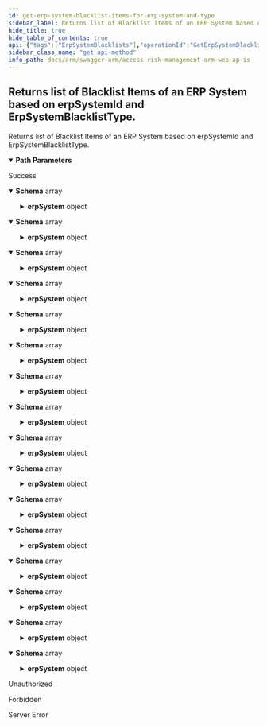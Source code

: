 ```yaml
---
id: get-erp-system-blacklist-items-for-erp-system-and-type
sidebar_label: Returns list of Blacklist Items of an ERP System based on erpSystemId and ErpSystemBlacklistType.
hide_title: true
hide_table_of_contents: true
api: {"tags":["ErpSystemBlacklists"],"operationId":"GetErpSystemBlacklistItemsForErpSystemAndType","parameters":[{"name":"erpSystemId","in":"path","description":"The id of the target ERP System.","required":true,"schema":{"type":"integer","format":"int32"}},{"name":"erpSystemBlacklistType","in":"path","description":"The ERP System Blacklist Type.","required":true,"schema":{"type":"string","enum":["role","user"]}}],"responses":{"200":{"description":"Success","content":{"application/json;odata.metadata=minimal;odata.streaming=true":{"schema":{"uniqueItems":false,"type":"array","items":{"type":"object","properties":{"erpSystemBlacklistItemId":{"format":"uuid","type":"string"},"blacklistType":{"enum":["role","user"],"type":"string"},"itemName":{"type":"string"},"createdBy":{"type":"string"},"createdDate":{"format":"date-time","type":"string"},"erpSystemId":{"format":"int32","type":"integer"},"erpSystem":{"type":"object","properties":{"id":{"format":"int32","type":"integer"},"name":{"type":"string"},"accountId":{"format":"int32","type":"integer"},"softDeleted":{"type":"boolean"},"updatedBy":{"type":"string"},"updatedDate":{"format":"date-time","type":"string"},"createdBy":{"type":"string"},"createdDate":{"format":"date-time","type":"string"},"erpProductVersion":{"type":"string"},"serverAddress":{"type":"string"},"instanceName":{"type":"string"},"clientNumber":{"type":"string"},"systemNumber":{"type":"string"},"eamLogCollectionDelay":{"format":"int32","type":"integer"},"timeZoneId":{"type":"string"},"sapDateFormat":{"enum":["undefined","yMD","yDM","mDY","dMY"],"type":"string"},"sapLanguageCode":{"type":"string"},"includeUserAddr":{"type":"boolean"},"autoRefreshSapInfoAfterSecurityExtract":{"type":"boolean"},"isCuaEnabled":{"type":"boolean"},"cuaChildName":{"type":"string"},"cuaParentHost":{"type":"string"},"cuaParentClientNumber":{"type":"string"},"cuaParentSystemNumber":{"type":"string"}}},"key":{"format":"uuid","type":"string","readOnly":true}}}}},"application/json;odata.metadata=minimal;odata.streaming=false":{"schema":{"uniqueItems":false,"type":"array","items":{"type":"object","properties":{"erpSystemBlacklistItemId":{"format":"uuid","type":"string"},"blacklistType":{"enum":["role","user"],"type":"string"},"itemName":{"type":"string"},"createdBy":{"type":"string"},"createdDate":{"format":"date-time","type":"string"},"erpSystemId":{"format":"int32","type":"integer"},"erpSystem":{"type":"object","properties":{"id":{"format":"int32","type":"integer"},"name":{"type":"string"},"accountId":{"format":"int32","type":"integer"},"softDeleted":{"type":"boolean"},"updatedBy":{"type":"string"},"updatedDate":{"format":"date-time","type":"string"},"createdBy":{"type":"string"},"createdDate":{"format":"date-time","type":"string"},"erpProductVersion":{"type":"string"},"serverAddress":{"type":"string"},"instanceName":{"type":"string"},"clientNumber":{"type":"string"},"systemNumber":{"type":"string"},"eamLogCollectionDelay":{"format":"int32","type":"integer"},"timeZoneId":{"type":"string"},"sapDateFormat":{"enum":["undefined","yMD","yDM","mDY","dMY"],"type":"string"},"sapLanguageCode":{"type":"string"},"includeUserAddr":{"type":"boolean"},"autoRefreshSapInfoAfterSecurityExtract":{"type":"boolean"},"isCuaEnabled":{"type":"boolean"},"cuaChildName":{"type":"string"},"cuaParentHost":{"type":"string"},"cuaParentClientNumber":{"type":"string"},"cuaParentSystemNumber":{"type":"string"}}},"key":{"format":"uuid","type":"string","readOnly":true}}}}},"application/json;odata.metadata=minimal":{"schema":{"uniqueItems":false,"type":"array","items":{"type":"object","properties":{"erpSystemBlacklistItemId":{"format":"uuid","type":"string"},"blacklistType":{"enum":["role","user"],"type":"string"},"itemName":{"type":"string"},"createdBy":{"type":"string"},"createdDate":{"format":"date-time","type":"string"},"erpSystemId":{"format":"int32","type":"integer"},"erpSystem":{"type":"object","properties":{"id":{"format":"int32","type":"integer"},"name":{"type":"string"},"accountId":{"format":"int32","type":"integer"},"softDeleted":{"type":"boolean"},"updatedBy":{"type":"string"},"updatedDate":{"format":"date-time","type":"string"},"createdBy":{"type":"string"},"createdDate":{"format":"date-time","type":"string"},"erpProductVersion":{"type":"string"},"serverAddress":{"type":"string"},"instanceName":{"type":"string"},"clientNumber":{"type":"string"},"systemNumber":{"type":"string"},"eamLogCollectionDelay":{"format":"int32","type":"integer"},"timeZoneId":{"type":"string"},"sapDateFormat":{"enum":["undefined","yMD","yDM","mDY","dMY"],"type":"string"},"sapLanguageCode":{"type":"string"},"includeUserAddr":{"type":"boolean"},"autoRefreshSapInfoAfterSecurityExtract":{"type":"boolean"},"isCuaEnabled":{"type":"boolean"},"cuaChildName":{"type":"string"},"cuaParentHost":{"type":"string"},"cuaParentClientNumber":{"type":"string"},"cuaParentSystemNumber":{"type":"string"}}},"key":{"format":"uuid","type":"string","readOnly":true}}}}},"application/json;odata.metadata=full;odata.streaming=true":{"schema":{"uniqueItems":false,"type":"array","items":{"type":"object","properties":{"erpSystemBlacklistItemId":{"format":"uuid","type":"string"},"blacklistType":{"enum":["role","user"],"type":"string"},"itemName":{"type":"string"},"createdBy":{"type":"string"},"createdDate":{"format":"date-time","type":"string"},"erpSystemId":{"format":"int32","type":"integer"},"erpSystem":{"type":"object","properties":{"id":{"format":"int32","type":"integer"},"name":{"type":"string"},"accountId":{"format":"int32","type":"integer"},"softDeleted":{"type":"boolean"},"updatedBy":{"type":"string"},"updatedDate":{"format":"date-time","type":"string"},"createdBy":{"type":"string"},"createdDate":{"format":"date-time","type":"string"},"erpProductVersion":{"type":"string"},"serverAddress":{"type":"string"},"instanceName":{"type":"string"},"clientNumber":{"type":"string"},"systemNumber":{"type":"string"},"eamLogCollectionDelay":{"format":"int32","type":"integer"},"timeZoneId":{"type":"string"},"sapDateFormat":{"enum":["undefined","yMD","yDM","mDY","dMY"],"type":"string"},"sapLanguageCode":{"type":"string"},"includeUserAddr":{"type":"boolean"},"autoRefreshSapInfoAfterSecurityExtract":{"type":"boolean"},"isCuaEnabled":{"type":"boolean"},"cuaChildName":{"type":"string"},"cuaParentHost":{"type":"string"},"cuaParentClientNumber":{"type":"string"},"cuaParentSystemNumber":{"type":"string"}}},"key":{"format":"uuid","type":"string","readOnly":true}}}}},"application/json;odata.metadata=full;odata.streaming=false":{"schema":{"uniqueItems":false,"type":"array","items":{"type":"object","properties":{"erpSystemBlacklistItemId":{"format":"uuid","type":"string"},"blacklistType":{"enum":["role","user"],"type":"string"},"itemName":{"type":"string"},"createdBy":{"type":"string"},"createdDate":{"format":"date-time","type":"string"},"erpSystemId":{"format":"int32","type":"integer"},"erpSystem":{"type":"object","properties":{"id":{"format":"int32","type":"integer"},"name":{"type":"string"},"accountId":{"format":"int32","type":"integer"},"softDeleted":{"type":"boolean"},"updatedBy":{"type":"string"},"updatedDate":{"format":"date-time","type":"string"},"createdBy":{"type":"string"},"createdDate":{"format":"date-time","type":"string"},"erpProductVersion":{"type":"string"},"serverAddress":{"type":"string"},"instanceName":{"type":"string"},"clientNumber":{"type":"string"},"systemNumber":{"type":"string"},"eamLogCollectionDelay":{"format":"int32","type":"integer"},"timeZoneId":{"type":"string"},"sapDateFormat":{"enum":["undefined","yMD","yDM","mDY","dMY"],"type":"string"},"sapLanguageCode":{"type":"string"},"includeUserAddr":{"type":"boolean"},"autoRefreshSapInfoAfterSecurityExtract":{"type":"boolean"},"isCuaEnabled":{"type":"boolean"},"cuaChildName":{"type":"string"},"cuaParentHost":{"type":"string"},"cuaParentClientNumber":{"type":"string"},"cuaParentSystemNumber":{"type":"string"}}},"key":{"format":"uuid","type":"string","readOnly":true}}}}},"application/json;odata.metadata=full":{"schema":{"uniqueItems":false,"type":"array","items":{"type":"object","properties":{"erpSystemBlacklistItemId":{"format":"uuid","type":"string"},"blacklistType":{"enum":["role","user"],"type":"string"},"itemName":{"type":"string"},"createdBy":{"type":"string"},"createdDate":{"format":"date-time","type":"string"},"erpSystemId":{"format":"int32","type":"integer"},"erpSystem":{"type":"object","properties":{"id":{"format":"int32","type":"integer"},"name":{"type":"string"},"accountId":{"format":"int32","type":"integer"},"softDeleted":{"type":"boolean"},"updatedBy":{"type":"string"},"updatedDate":{"format":"date-time","type":"string"},"createdBy":{"type":"string"},"createdDate":{"format":"date-time","type":"string"},"erpProductVersion":{"type":"string"},"serverAddress":{"type":"string"},"instanceName":{"type":"string"},"clientNumber":{"type":"string"},"systemNumber":{"type":"string"},"eamLogCollectionDelay":{"format":"int32","type":"integer"},"timeZoneId":{"type":"string"},"sapDateFormat":{"enum":["undefined","yMD","yDM","mDY","dMY"],"type":"string"},"sapLanguageCode":{"type":"string"},"includeUserAddr":{"type":"boolean"},"autoRefreshSapInfoAfterSecurityExtract":{"type":"boolean"},"isCuaEnabled":{"type":"boolean"},"cuaChildName":{"type":"string"},"cuaParentHost":{"type":"string"},"cuaParentClientNumber":{"type":"string"},"cuaParentSystemNumber":{"type":"string"}}},"key":{"format":"uuid","type":"string","readOnly":true}}}}},"application/json;odata.metadata=none;odata.streaming=true":{"schema":{"uniqueItems":false,"type":"array","items":{"type":"object","properties":{"erpSystemBlacklistItemId":{"format":"uuid","type":"string"},"blacklistType":{"enum":["role","user"],"type":"string"},"itemName":{"type":"string"},"createdBy":{"type":"string"},"createdDate":{"format":"date-time","type":"string"},"erpSystemId":{"format":"int32","type":"integer"},"erpSystem":{"type":"object","properties":{"id":{"format":"int32","type":"integer"},"name":{"type":"string"},"accountId":{"format":"int32","type":"integer"},"softDeleted":{"type":"boolean"},"updatedBy":{"type":"string"},"updatedDate":{"format":"date-time","type":"string"},"createdBy":{"type":"string"},"createdDate":{"format":"date-time","type":"string"},"erpProductVersion":{"type":"string"},"serverAddress":{"type":"string"},"instanceName":{"type":"string"},"clientNumber":{"type":"string"},"systemNumber":{"type":"string"},"eamLogCollectionDelay":{"format":"int32","type":"integer"},"timeZoneId":{"type":"string"},"sapDateFormat":{"enum":["undefined","yMD","yDM","mDY","dMY"],"type":"string"},"sapLanguageCode":{"type":"string"},"includeUserAddr":{"type":"boolean"},"autoRefreshSapInfoAfterSecurityExtract":{"type":"boolean"},"isCuaEnabled":{"type":"boolean"},"cuaChildName":{"type":"string"},"cuaParentHost":{"type":"string"},"cuaParentClientNumber":{"type":"string"},"cuaParentSystemNumber":{"type":"string"}}},"key":{"format":"uuid","type":"string","readOnly":true}}}}},"application/json;odata.metadata=none;odata.streaming=false":{"schema":{"uniqueItems":false,"type":"array","items":{"type":"object","properties":{"erpSystemBlacklistItemId":{"format":"uuid","type":"string"},"blacklistType":{"enum":["role","user"],"type":"string"},"itemName":{"type":"string"},"createdBy":{"type":"string"},"createdDate":{"format":"date-time","type":"string"},"erpSystemId":{"format":"int32","type":"integer"},"erpSystem":{"type":"object","properties":{"id":{"format":"int32","type":"integer"},"name":{"type":"string"},"accountId":{"format":"int32","type":"integer"},"softDeleted":{"type":"boolean"},"updatedBy":{"type":"string"},"updatedDate":{"format":"date-time","type":"string"},"createdBy":{"type":"string"},"createdDate":{"format":"date-time","type":"string"},"erpProductVersion":{"type":"string"},"serverAddress":{"type":"string"},"instanceName":{"type":"string"},"clientNumber":{"type":"string"},"systemNumber":{"type":"string"},"eamLogCollectionDelay":{"format":"int32","type":"integer"},"timeZoneId":{"type":"string"},"sapDateFormat":{"enum":["undefined","yMD","yDM","mDY","dMY"],"type":"string"},"sapLanguageCode":{"type":"string"},"includeUserAddr":{"type":"boolean"},"autoRefreshSapInfoAfterSecurityExtract":{"type":"boolean"},"isCuaEnabled":{"type":"boolean"},"cuaChildName":{"type":"string"},"cuaParentHost":{"type":"string"},"cuaParentClientNumber":{"type":"string"},"cuaParentSystemNumber":{"type":"string"}}},"key":{"format":"uuid","type":"string","readOnly":true}}}}},"application/json;odata.metadata=none":{"schema":{"uniqueItems":false,"type":"array","items":{"type":"object","properties":{"erpSystemBlacklistItemId":{"format":"uuid","type":"string"},"blacklistType":{"enum":["role","user"],"type":"string"},"itemName":{"type":"string"},"createdBy":{"type":"string"},"createdDate":{"format":"date-time","type":"string"},"erpSystemId":{"format":"int32","type":"integer"},"erpSystem":{"type":"object","properties":{"id":{"format":"int32","type":"integer"},"name":{"type":"string"},"accountId":{"format":"int32","type":"integer"},"softDeleted":{"type":"boolean"},"updatedBy":{"type":"string"},"updatedDate":{"format":"date-time","type":"string"},"createdBy":{"type":"string"},"createdDate":{"format":"date-time","type":"string"},"erpProductVersion":{"type":"string"},"serverAddress":{"type":"string"},"instanceName":{"type":"string"},"clientNumber":{"type":"string"},"systemNumber":{"type":"string"},"eamLogCollectionDelay":{"format":"int32","type":"integer"},"timeZoneId":{"type":"string"},"sapDateFormat":{"enum":["undefined","yMD","yDM","mDY","dMY"],"type":"string"},"sapLanguageCode":{"type":"string"},"includeUserAddr":{"type":"boolean"},"autoRefreshSapInfoAfterSecurityExtract":{"type":"boolean"},"isCuaEnabled":{"type":"boolean"},"cuaChildName":{"type":"string"},"cuaParentHost":{"type":"string"},"cuaParentClientNumber":{"type":"string"},"cuaParentSystemNumber":{"type":"string"}}},"key":{"format":"uuid","type":"string","readOnly":true}}}}},"application/json;odata.streaming=true":{"schema":{"uniqueItems":false,"type":"array","items":{"type":"object","properties":{"erpSystemBlacklistItemId":{"format":"uuid","type":"string"},"blacklistType":{"enum":["role","user"],"type":"string"},"itemName":{"type":"string"},"createdBy":{"type":"string"},"createdDate":{"format":"date-time","type":"string"},"erpSystemId":{"format":"int32","type":"integer"},"erpSystem":{"type":"object","properties":{"id":{"format":"int32","type":"integer"},"name":{"type":"string"},"accountId":{"format":"int32","type":"integer"},"softDeleted":{"type":"boolean"},"updatedBy":{"type":"string"},"updatedDate":{"format":"date-time","type":"string"},"createdBy":{"type":"string"},"createdDate":{"format":"date-time","type":"string"},"erpProductVersion":{"type":"string"},"serverAddress":{"type":"string"},"instanceName":{"type":"string"},"clientNumber":{"type":"string"},"systemNumber":{"type":"string"},"eamLogCollectionDelay":{"format":"int32","type":"integer"},"timeZoneId":{"type":"string"},"sapDateFormat":{"enum":["undefined","yMD","yDM","mDY","dMY"],"type":"string"},"sapLanguageCode":{"type":"string"},"includeUserAddr":{"type":"boolean"},"autoRefreshSapInfoAfterSecurityExtract":{"type":"boolean"},"isCuaEnabled":{"type":"boolean"},"cuaChildName":{"type":"string"},"cuaParentHost":{"type":"string"},"cuaParentClientNumber":{"type":"string"},"cuaParentSystemNumber":{"type":"string"}}},"key":{"format":"uuid","type":"string","readOnly":true}}}}},"application/json;odata.streaming=false":{"schema":{"uniqueItems":false,"type":"array","items":{"type":"object","properties":{"erpSystemBlacklistItemId":{"format":"uuid","type":"string"},"blacklistType":{"enum":["role","user"],"type":"string"},"itemName":{"type":"string"},"createdBy":{"type":"string"},"createdDate":{"format":"date-time","type":"string"},"erpSystemId":{"format":"int32","type":"integer"},"erpSystem":{"type":"object","properties":{"id":{"format":"int32","type":"integer"},"name":{"type":"string"},"accountId":{"format":"int32","type":"integer"},"softDeleted":{"type":"boolean"},"updatedBy":{"type":"string"},"updatedDate":{"format":"date-time","type":"string"},"createdBy":{"type":"string"},"createdDate":{"format":"date-time","type":"string"},"erpProductVersion":{"type":"string"},"serverAddress":{"type":"string"},"instanceName":{"type":"string"},"clientNumber":{"type":"string"},"systemNumber":{"type":"string"},"eamLogCollectionDelay":{"format":"int32","type":"integer"},"timeZoneId":{"type":"string"},"sapDateFormat":{"enum":["undefined","yMD","yDM","mDY","dMY"],"type":"string"},"sapLanguageCode":{"type":"string"},"includeUserAddr":{"type":"boolean"},"autoRefreshSapInfoAfterSecurityExtract":{"type":"boolean"},"isCuaEnabled":{"type":"boolean"},"cuaChildName":{"type":"string"},"cuaParentHost":{"type":"string"},"cuaParentClientNumber":{"type":"string"},"cuaParentSystemNumber":{"type":"string"}}},"key":{"format":"uuid","type":"string","readOnly":true}}}}},"application/json":{"schema":{"uniqueItems":false,"type":"array","items":{"type":"object","properties":{"erpSystemBlacklistItemId":{"format":"uuid","type":"string"},"blacklistType":{"enum":["role","user"],"type":"string"},"itemName":{"type":"string"},"createdBy":{"type":"string"},"createdDate":{"format":"date-time","type":"string"},"erpSystemId":{"format":"int32","type":"integer"},"erpSystem":{"type":"object","properties":{"id":{"format":"int32","type":"integer"},"name":{"type":"string"},"accountId":{"format":"int32","type":"integer"},"softDeleted":{"type":"boolean"},"updatedBy":{"type":"string"},"updatedDate":{"format":"date-time","type":"string"},"createdBy":{"type":"string"},"createdDate":{"format":"date-time","type":"string"},"erpProductVersion":{"type":"string"},"serverAddress":{"type":"string"},"instanceName":{"type":"string"},"clientNumber":{"type":"string"},"systemNumber":{"type":"string"},"eamLogCollectionDelay":{"format":"int32","type":"integer"},"timeZoneId":{"type":"string"},"sapDateFormat":{"enum":["undefined","yMD","yDM","mDY","dMY"],"type":"string"},"sapLanguageCode":{"type":"string"},"includeUserAddr":{"type":"boolean"},"autoRefreshSapInfoAfterSecurityExtract":{"type":"boolean"},"isCuaEnabled":{"type":"boolean"},"cuaChildName":{"type":"string"},"cuaParentHost":{"type":"string"},"cuaParentClientNumber":{"type":"string"},"cuaParentSystemNumber":{"type":"string"}}},"key":{"format":"uuid","type":"string","readOnly":true}}}}},"application/xml":{"schema":{"uniqueItems":false,"type":"array","items":{"type":"object","properties":{"erpSystemBlacklistItemId":{"format":"uuid","type":"string"},"blacklistType":{"enum":["role","user"],"type":"string"},"itemName":{"type":"string"},"createdBy":{"type":"string"},"createdDate":{"format":"date-time","type":"string"},"erpSystemId":{"format":"int32","type":"integer"},"erpSystem":{"type":"object","properties":{"id":{"format":"int32","type":"integer"},"name":{"type":"string"},"accountId":{"format":"int32","type":"integer"},"softDeleted":{"type":"boolean"},"updatedBy":{"type":"string"},"updatedDate":{"format":"date-time","type":"string"},"createdBy":{"type":"string"},"createdDate":{"format":"date-time","type":"string"},"erpProductVersion":{"type":"string"},"serverAddress":{"type":"string"},"instanceName":{"type":"string"},"clientNumber":{"type":"string"},"systemNumber":{"type":"string"},"eamLogCollectionDelay":{"format":"int32","type":"integer"},"timeZoneId":{"type":"string"},"sapDateFormat":{"enum":["undefined","yMD","yDM","mDY","dMY"],"type":"string"},"sapLanguageCode":{"type":"string"},"includeUserAddr":{"type":"boolean"},"autoRefreshSapInfoAfterSecurityExtract":{"type":"boolean"},"isCuaEnabled":{"type":"boolean"},"cuaChildName":{"type":"string"},"cuaParentHost":{"type":"string"},"cuaParentClientNumber":{"type":"string"},"cuaParentSystemNumber":{"type":"string"}}},"key":{"format":"uuid","type":"string","readOnly":true}}}}},"application/prs.odatatestxx-odata":{"schema":{"uniqueItems":false,"type":"array","items":{"type":"object","properties":{"erpSystemBlacklistItemId":{"format":"uuid","type":"string"},"blacklistType":{"enum":["role","user"],"type":"string"},"itemName":{"type":"string"},"createdBy":{"type":"string"},"createdDate":{"format":"date-time","type":"string"},"erpSystemId":{"format":"int32","type":"integer"},"erpSystem":{"type":"object","properties":{"id":{"format":"int32","type":"integer"},"name":{"type":"string"},"accountId":{"format":"int32","type":"integer"},"softDeleted":{"type":"boolean"},"updatedBy":{"type":"string"},"updatedDate":{"format":"date-time","type":"string"},"createdBy":{"type":"string"},"createdDate":{"format":"date-time","type":"string"},"erpProductVersion":{"type":"string"},"serverAddress":{"type":"string"},"instanceName":{"type":"string"},"clientNumber":{"type":"string"},"systemNumber":{"type":"string"},"eamLogCollectionDelay":{"format":"int32","type":"integer"},"timeZoneId":{"type":"string"},"sapDateFormat":{"enum":["undefined","yMD","yDM","mDY","dMY"],"type":"string"},"sapLanguageCode":{"type":"string"},"includeUserAddr":{"type":"boolean"},"autoRefreshSapInfoAfterSecurityExtract":{"type":"boolean"},"isCuaEnabled":{"type":"boolean"},"cuaChildName":{"type":"string"},"cuaParentHost":{"type":"string"},"cuaParentClientNumber":{"type":"string"},"cuaParentSystemNumber":{"type":"string"}}},"key":{"format":"uuid","type":"string","readOnly":true}}}}},"text/plain":{"schema":{"uniqueItems":false,"type":"array","items":{"type":"object","properties":{"erpSystemBlacklistItemId":{"format":"uuid","type":"string"},"blacklistType":{"enum":["role","user"],"type":"string"},"itemName":{"type":"string"},"createdBy":{"type":"string"},"createdDate":{"format":"date-time","type":"string"},"erpSystemId":{"format":"int32","type":"integer"},"erpSystem":{"type":"object","properties":{"id":{"format":"int32","type":"integer"},"name":{"type":"string"},"accountId":{"format":"int32","type":"integer"},"softDeleted":{"type":"boolean"},"updatedBy":{"type":"string"},"updatedDate":{"format":"date-time","type":"string"},"createdBy":{"type":"string"},"createdDate":{"format":"date-time","type":"string"},"erpProductVersion":{"type":"string"},"serverAddress":{"type":"string"},"instanceName":{"type":"string"},"clientNumber":{"type":"string"},"systemNumber":{"type":"string"},"eamLogCollectionDelay":{"format":"int32","type":"integer"},"timeZoneId":{"type":"string"},"sapDateFormat":{"enum":["undefined","yMD","yDM","mDY","dMY"],"type":"string"},"sapLanguageCode":{"type":"string"},"includeUserAddr":{"type":"boolean"},"autoRefreshSapInfoAfterSecurityExtract":{"type":"boolean"},"isCuaEnabled":{"type":"boolean"},"cuaChildName":{"type":"string"},"cuaParentHost":{"type":"string"},"cuaParentClientNumber":{"type":"string"},"cuaParentSystemNumber":{"type":"string"}}},"key":{"format":"uuid","type":"string","readOnly":true}}}}},"text/json":{"schema":{"uniqueItems":false,"type":"array","items":{"type":"object","properties":{"erpSystemBlacklistItemId":{"format":"uuid","type":"string"},"blacklistType":{"enum":["role","user"],"type":"string"},"itemName":{"type":"string"},"createdBy":{"type":"string"},"createdDate":{"format":"date-time","type":"string"},"erpSystemId":{"format":"int32","type":"integer"},"erpSystem":{"type":"object","properties":{"id":{"format":"int32","type":"integer"},"name":{"type":"string"},"accountId":{"format":"int32","type":"integer"},"softDeleted":{"type":"boolean"},"updatedBy":{"type":"string"},"updatedDate":{"format":"date-time","type":"string"},"createdBy":{"type":"string"},"createdDate":{"format":"date-time","type":"string"},"erpProductVersion":{"type":"string"},"serverAddress":{"type":"string"},"instanceName":{"type":"string"},"clientNumber":{"type":"string"},"systemNumber":{"type":"string"},"eamLogCollectionDelay":{"format":"int32","type":"integer"},"timeZoneId":{"type":"string"},"sapDateFormat":{"enum":["undefined","yMD","yDM","mDY","dMY"],"type":"string"},"sapLanguageCode":{"type":"string"},"includeUserAddr":{"type":"boolean"},"autoRefreshSapInfoAfterSecurityExtract":{"type":"boolean"},"isCuaEnabled":{"type":"boolean"},"cuaChildName":{"type":"string"},"cuaParentHost":{"type":"string"},"cuaParentClientNumber":{"type":"string"},"cuaParentSystemNumber":{"type":"string"}}},"key":{"format":"uuid","type":"string","readOnly":true}}}}}}},"401":{"description":"Unauthorized"},"403":{"description":"Forbidden"},"500":{"description":"Server Error"}},"description":"Returns list of Blacklist Items of an ERP System based on erpSystemId and ErpSystemBlacklistType.","method":"get","path":"/api/ErpSystemBlacklists/{erpSystemId}/{erpSystemBlacklistType}","info":{"version":"v1","title":"Access Risk Management ARM Web APIs"},"postman":{"name":"Returns list of Blacklist Items of an ERP System based on erpSystemId and ErpSystemBlacklistType.","description":{"type":"text/plain"},"url":{"path":["api","ErpSystemBlacklists",":erpSystemId",":erpSystemBlacklistType"],"host":["{{baseUrl}}"],"query":[],"variable":[{"disabled":false,"description":{"content":"(Required) The id of the target ERP System.","type":"text/plain"},"type":"any","value":"","key":"erpSystemId"},{"disabled":false,"description":{"content":"(Required) The ERP System Blacklist Type.","type":"text/plain"},"type":"any","value":"","key":"erpSystemBlacklistType"}]},"header":[{"key":"Accept","value":"application/json;odata.metadata=minimal;odata.streaming=true"}],"method":"GET"}}
sidebar_class_name: "get api-method"
info_path: docs/arm/swagger-arm/access-risk-management-arm-web-ap-is
---
```



## Returns list of Blacklist Items of an ERP System based on erpSystemId and ErpSystemBlacklistType.



Returns list of Blacklist Items of an ERP System based on erpSystemId and ErpSystemBlacklistType.

<details style={{"marginBottom":"1rem"}} data-collapsed={false} open={true}><summary style={{}}><strong>Path Parameters</strong></summary><div><ul><ParamsItem className={"paramsItem"} param={{"name":"erpSystemId","in":"path","description":"The id of the target ERP System.","required":true,"schema":{"type":"integer","format":"int32"}}}></ParamsItem><ParamsItem className={"paramsItem"} param={{"name":"erpSystemBlacklistType","in":"path","description":"The ERP System Blacklist Type.","required":true,"schema":{"type":"string","enum":["role","user"]}}}></ParamsItem></ul></div></details><div><ApiTabs><TabItem label={"200"} value={"200"}><div>

Success

</div><div><MimeTabs groupId={"mime-type"}><TabItem label={"application/json;odata.metadata=minimal;odata.streaming=true"} value={"application/json;odata.metadata=minimal;odata.streaming=true"}><SchemaTabs groupId={"schema-tabs"}><TabItem label={"Schema"} value={"Schema"}><details style={{}} data-collapsed={false} open={true}><summary style={{"textAlign":"left"}}><strong>Schema</strong><span style={{"opacity":"0.6"}}> array</span></summary><div style={{"textAlign":"left","marginLeft":"1rem"}}></div><ul style={{"marginLeft":"1rem"}}><SchemaItem collapsible={false} name={"erpSystemBlacklistItemId"} required={false} schemaDescription={undefined} schemaName={"uuid"} qualifierMessage={undefined} defaultValue={undefined}></SchemaItem><SchemaItem collapsible={false} name={"blacklistType"} required={false} schemaDescription={undefined} schemaName={"string"} qualifierMessage={"**Possible values:** [`role`, `user`]"} defaultValue={undefined}></SchemaItem><SchemaItem collapsible={false} name={"itemName"} required={false} schemaDescription={undefined} schemaName={"string"} qualifierMessage={undefined} defaultValue={undefined}></SchemaItem><SchemaItem collapsible={false} name={"createdBy"} required={false} schemaDescription={undefined} schemaName={"string"} qualifierMessage={undefined} defaultValue={undefined}></SchemaItem><SchemaItem collapsible={false} name={"createdDate"} required={false} schemaDescription={undefined} schemaName={"date-time"} qualifierMessage={undefined} defaultValue={undefined}></SchemaItem><SchemaItem collapsible={false} name={"erpSystemId"} required={false} schemaDescription={undefined} schemaName={"int32"} qualifierMessage={undefined} defaultValue={undefined}></SchemaItem><SchemaItem collapsible={true} className={"schemaItem"}><details style={{}}><summary style={{}}><strong>erpSystem</strong><span style={{"opacity":"0.6"}}> object</span></summary><div style={{"marginLeft":"1rem"}}><SchemaItem collapsible={false} name={"id"} required={false} schemaDescription={undefined} schemaName={"int32"} qualifierMessage={undefined} defaultValue={undefined}></SchemaItem><SchemaItem collapsible={false} name={"name"} required={false} schemaDescription={undefined} schemaName={"string"} qualifierMessage={undefined} defaultValue={undefined}></SchemaItem><SchemaItem collapsible={false} name={"accountId"} required={false} schemaDescription={undefined} schemaName={"int32"} qualifierMessage={undefined} defaultValue={undefined}></SchemaItem><SchemaItem collapsible={false} name={"softDeleted"} required={false} schemaDescription={undefined} schemaName={"boolean"} qualifierMessage={undefined} defaultValue={undefined}></SchemaItem><SchemaItem collapsible={false} name={"updatedBy"} required={false} schemaDescription={undefined} schemaName={"string"} qualifierMessage={undefined} defaultValue={undefined}></SchemaItem><SchemaItem collapsible={false} name={"updatedDate"} required={false} schemaDescription={undefined} schemaName={"date-time"} qualifierMessage={undefined} defaultValue={undefined}></SchemaItem><SchemaItem collapsible={false} name={"createdBy"} required={false} schemaDescription={undefined} schemaName={"string"} qualifierMessage={undefined} defaultValue={undefined}></SchemaItem><SchemaItem collapsible={false} name={"createdDate"} required={false} schemaDescription={undefined} schemaName={"date-time"} qualifierMessage={undefined} defaultValue={undefined}></SchemaItem><SchemaItem collapsible={false} name={"erpProductVersion"} required={false} schemaDescription={undefined} schemaName={"string"} qualifierMessage={undefined} defaultValue={undefined}></SchemaItem><SchemaItem collapsible={false} name={"serverAddress"} required={false} schemaDescription={undefined} schemaName={"string"} qualifierMessage={undefined} defaultValue={undefined}></SchemaItem><SchemaItem collapsible={false} name={"instanceName"} required={false} schemaDescription={undefined} schemaName={"string"} qualifierMessage={undefined} defaultValue={undefined}></SchemaItem><SchemaItem collapsible={false} name={"clientNumber"} required={false} schemaDescription={undefined} schemaName={"string"} qualifierMessage={undefined} defaultValue={undefined}></SchemaItem><SchemaItem collapsible={false} name={"systemNumber"} required={false} schemaDescription={undefined} schemaName={"string"} qualifierMessage={undefined} defaultValue={undefined}></SchemaItem><SchemaItem collapsible={false} name={"eamLogCollectionDelay"} required={false} schemaDescription={undefined} schemaName={"int32"} qualifierMessage={undefined} defaultValue={undefined}></SchemaItem><SchemaItem collapsible={false} name={"timeZoneId"} required={false} schemaDescription={undefined} schemaName={"string"} qualifierMessage={undefined} defaultValue={undefined}></SchemaItem><SchemaItem collapsible={false} name={"sapDateFormat"} required={false} schemaDescription={undefined} schemaName={"string"} qualifierMessage={"**Possible values:** [`undefined`, `yMD`, `yDM`, `mDY`, `dMY`]"} defaultValue={undefined}></SchemaItem><SchemaItem collapsible={false} name={"sapLanguageCode"} required={false} schemaDescription={undefined} schemaName={"string"} qualifierMessage={undefined} defaultValue={undefined}></SchemaItem><SchemaItem collapsible={false} name={"includeUserAddr"} required={false} schemaDescription={undefined} schemaName={"boolean"} qualifierMessage={undefined} defaultValue={undefined}></SchemaItem><SchemaItem collapsible={false} name={"autoRefreshSapInfoAfterSecurityExtract"} required={false} schemaDescription={undefined} schemaName={"boolean"} qualifierMessage={undefined} defaultValue={undefined}></SchemaItem><SchemaItem collapsible={false} name={"isCuaEnabled"} required={false} schemaDescription={undefined} schemaName={"boolean"} qualifierMessage={undefined} defaultValue={undefined}></SchemaItem><SchemaItem collapsible={false} name={"cuaChildName"} required={false} schemaDescription={undefined} schemaName={"string"} qualifierMessage={undefined} defaultValue={undefined}></SchemaItem><SchemaItem collapsible={false} name={"cuaParentHost"} required={false} schemaDescription={undefined} schemaName={"string"} qualifierMessage={undefined} defaultValue={undefined}></SchemaItem><SchemaItem collapsible={false} name={"cuaParentClientNumber"} required={false} schemaDescription={undefined} schemaName={"string"} qualifierMessage={undefined} defaultValue={undefined}></SchemaItem><SchemaItem collapsible={false} name={"cuaParentSystemNumber"} required={false} schemaDescription={undefined} schemaName={"string"} qualifierMessage={undefined} defaultValue={undefined}></SchemaItem></div></details></SchemaItem><SchemaItem collapsible={false} name={"key"} required={false} schemaDescription={undefined} schemaName={"uuid"} qualifierMessage={undefined} defaultValue={undefined}></SchemaItem></ul></details></TabItem></SchemaTabs></TabItem><TabItem label={"application/json;odata.metadata=minimal;odata.streaming=false"} value={"application/json;odata.metadata=minimal;odata.streaming=false"}><SchemaTabs groupId={"schema-tabs"}><TabItem label={"Schema"} value={"Schema"}><details style={{}} data-collapsed={false} open={true}><summary style={{"textAlign":"left"}}><strong>Schema</strong><span style={{"opacity":"0.6"}}> array</span></summary><div style={{"textAlign":"left","marginLeft":"1rem"}}></div><ul style={{"marginLeft":"1rem"}}><SchemaItem collapsible={false} name={"erpSystemBlacklistItemId"} required={false} schemaDescription={undefined} schemaName={"uuid"} qualifierMessage={undefined} defaultValue={undefined}></SchemaItem><SchemaItem collapsible={false} name={"blacklistType"} required={false} schemaDescription={undefined} schemaName={"string"} qualifierMessage={"**Possible values:** [`role`, `user`]"} defaultValue={undefined}></SchemaItem><SchemaItem collapsible={false} name={"itemName"} required={false} schemaDescription={undefined} schemaName={"string"} qualifierMessage={undefined} defaultValue={undefined}></SchemaItem><SchemaItem collapsible={false} name={"createdBy"} required={false} schemaDescription={undefined} schemaName={"string"} qualifierMessage={undefined} defaultValue={undefined}></SchemaItem><SchemaItem collapsible={false} name={"createdDate"} required={false} schemaDescription={undefined} schemaName={"date-time"} qualifierMessage={undefined} defaultValue={undefined}></SchemaItem><SchemaItem collapsible={false} name={"erpSystemId"} required={false} schemaDescription={undefined} schemaName={"int32"} qualifierMessage={undefined} defaultValue={undefined}></SchemaItem><SchemaItem collapsible={true} className={"schemaItem"}><details style={{}}><summary style={{}}><strong>erpSystem</strong><span style={{"opacity":"0.6"}}> object</span></summary><div style={{"marginLeft":"1rem"}}><SchemaItem collapsible={false} name={"id"} required={false} schemaDescription={undefined} schemaName={"int32"} qualifierMessage={undefined} defaultValue={undefined}></SchemaItem><SchemaItem collapsible={false} name={"name"} required={false} schemaDescription={undefined} schemaName={"string"} qualifierMessage={undefined} defaultValue={undefined}></SchemaItem><SchemaItem collapsible={false} name={"accountId"} required={false} schemaDescription={undefined} schemaName={"int32"} qualifierMessage={undefined} defaultValue={undefined}></SchemaItem><SchemaItem collapsible={false} name={"softDeleted"} required={false} schemaDescription={undefined} schemaName={"boolean"} qualifierMessage={undefined} defaultValue={undefined}></SchemaItem><SchemaItem collapsible={false} name={"updatedBy"} required={false} schemaDescription={undefined} schemaName={"string"} qualifierMessage={undefined} defaultValue={undefined}></SchemaItem><SchemaItem collapsible={false} name={"updatedDate"} required={false} schemaDescription={undefined} schemaName={"date-time"} qualifierMessage={undefined} defaultValue={undefined}></SchemaItem><SchemaItem collapsible={false} name={"createdBy"} required={false} schemaDescription={undefined} schemaName={"string"} qualifierMessage={undefined} defaultValue={undefined}></SchemaItem><SchemaItem collapsible={false} name={"createdDate"} required={false} schemaDescription={undefined} schemaName={"date-time"} qualifierMessage={undefined} defaultValue={undefined}></SchemaItem><SchemaItem collapsible={false} name={"erpProductVersion"} required={false} schemaDescription={undefined} schemaName={"string"} qualifierMessage={undefined} defaultValue={undefined}></SchemaItem><SchemaItem collapsible={false} name={"serverAddress"} required={false} schemaDescription={undefined} schemaName={"string"} qualifierMessage={undefined} defaultValue={undefined}></SchemaItem><SchemaItem collapsible={false} name={"instanceName"} required={false} schemaDescription={undefined} schemaName={"string"} qualifierMessage={undefined} defaultValue={undefined}></SchemaItem><SchemaItem collapsible={false} name={"clientNumber"} required={false} schemaDescription={undefined} schemaName={"string"} qualifierMessage={undefined} defaultValue={undefined}></SchemaItem><SchemaItem collapsible={false} name={"systemNumber"} required={false} schemaDescription={undefined} schemaName={"string"} qualifierMessage={undefined} defaultValue={undefined}></SchemaItem><SchemaItem collapsible={false} name={"eamLogCollectionDelay"} required={false} schemaDescription={undefined} schemaName={"int32"} qualifierMessage={undefined} defaultValue={undefined}></SchemaItem><SchemaItem collapsible={false} name={"timeZoneId"} required={false} schemaDescription={undefined} schemaName={"string"} qualifierMessage={undefined} defaultValue={undefined}></SchemaItem><SchemaItem collapsible={false} name={"sapDateFormat"} required={false} schemaDescription={undefined} schemaName={"string"} qualifierMessage={"**Possible values:** [`undefined`, `yMD`, `yDM`, `mDY`, `dMY`]"} defaultValue={undefined}></SchemaItem><SchemaItem collapsible={false} name={"sapLanguageCode"} required={false} schemaDescription={undefined} schemaName={"string"} qualifierMessage={undefined} defaultValue={undefined}></SchemaItem><SchemaItem collapsible={false} name={"includeUserAddr"} required={false} schemaDescription={undefined} schemaName={"boolean"} qualifierMessage={undefined} defaultValue={undefined}></SchemaItem><SchemaItem collapsible={false} name={"autoRefreshSapInfoAfterSecurityExtract"} required={false} schemaDescription={undefined} schemaName={"boolean"} qualifierMessage={undefined} defaultValue={undefined}></SchemaItem><SchemaItem collapsible={false} name={"isCuaEnabled"} required={false} schemaDescription={undefined} schemaName={"boolean"} qualifierMessage={undefined} defaultValue={undefined}></SchemaItem><SchemaItem collapsible={false} name={"cuaChildName"} required={false} schemaDescription={undefined} schemaName={"string"} qualifierMessage={undefined} defaultValue={undefined}></SchemaItem><SchemaItem collapsible={false} name={"cuaParentHost"} required={false} schemaDescription={undefined} schemaName={"string"} qualifierMessage={undefined} defaultValue={undefined}></SchemaItem><SchemaItem collapsible={false} name={"cuaParentClientNumber"} required={false} schemaDescription={undefined} schemaName={"string"} qualifierMessage={undefined} defaultValue={undefined}></SchemaItem><SchemaItem collapsible={false} name={"cuaParentSystemNumber"} required={false} schemaDescription={undefined} schemaName={"string"} qualifierMessage={undefined} defaultValue={undefined}></SchemaItem></div></details></SchemaItem><SchemaItem collapsible={false} name={"key"} required={false} schemaDescription={undefined} schemaName={"uuid"} qualifierMessage={undefined} defaultValue={undefined}></SchemaItem></ul></details></TabItem></SchemaTabs></TabItem><TabItem label={"application/json;odata.metadata=minimal"} value={"application/json;odata.metadata=minimal"}><SchemaTabs groupId={"schema-tabs"}><TabItem label={"Schema"} value={"Schema"}><details style={{}} data-collapsed={false} open={true}><summary style={{"textAlign":"left"}}><strong>Schema</strong><span style={{"opacity":"0.6"}}> array</span></summary><div style={{"textAlign":"left","marginLeft":"1rem"}}></div><ul style={{"marginLeft":"1rem"}}><SchemaItem collapsible={false} name={"erpSystemBlacklistItemId"} required={false} schemaDescription={undefined} schemaName={"uuid"} qualifierMessage={undefined} defaultValue={undefined}></SchemaItem><SchemaItem collapsible={false} name={"blacklistType"} required={false} schemaDescription={undefined} schemaName={"string"} qualifierMessage={"**Possible values:** [`role`, `user`]"} defaultValue={undefined}></SchemaItem><SchemaItem collapsible={false} name={"itemName"} required={false} schemaDescription={undefined} schemaName={"string"} qualifierMessage={undefined} defaultValue={undefined}></SchemaItem><SchemaItem collapsible={false} name={"createdBy"} required={false} schemaDescription={undefined} schemaName={"string"} qualifierMessage={undefined} defaultValue={undefined}></SchemaItem><SchemaItem collapsible={false} name={"createdDate"} required={false} schemaDescription={undefined} schemaName={"date-time"} qualifierMessage={undefined} defaultValue={undefined}></SchemaItem><SchemaItem collapsible={false} name={"erpSystemId"} required={false} schemaDescription={undefined} schemaName={"int32"} qualifierMessage={undefined} defaultValue={undefined}></SchemaItem><SchemaItem collapsible={true} className={"schemaItem"}><details style={{}}><summary style={{}}><strong>erpSystem</strong><span style={{"opacity":"0.6"}}> object</span></summary><div style={{"marginLeft":"1rem"}}><SchemaItem collapsible={false} name={"id"} required={false} schemaDescription={undefined} schemaName={"int32"} qualifierMessage={undefined} defaultValue={undefined}></SchemaItem><SchemaItem collapsible={false} name={"name"} required={false} schemaDescription={undefined} schemaName={"string"} qualifierMessage={undefined} defaultValue={undefined}></SchemaItem><SchemaItem collapsible={false} name={"accountId"} required={false} schemaDescription={undefined} schemaName={"int32"} qualifierMessage={undefined} defaultValue={undefined}></SchemaItem><SchemaItem collapsible={false} name={"softDeleted"} required={false} schemaDescription={undefined} schemaName={"boolean"} qualifierMessage={undefined} defaultValue={undefined}></SchemaItem><SchemaItem collapsible={false} name={"updatedBy"} required={false} schemaDescription={undefined} schemaName={"string"} qualifierMessage={undefined} defaultValue={undefined}></SchemaItem><SchemaItem collapsible={false} name={"updatedDate"} required={false} schemaDescription={undefined} schemaName={"date-time"} qualifierMessage={undefined} defaultValue={undefined}></SchemaItem><SchemaItem collapsible={false} name={"createdBy"} required={false} schemaDescription={undefined} schemaName={"string"} qualifierMessage={undefined} defaultValue={undefined}></SchemaItem><SchemaItem collapsible={false} name={"createdDate"} required={false} schemaDescription={undefined} schemaName={"date-time"} qualifierMessage={undefined} defaultValue={undefined}></SchemaItem><SchemaItem collapsible={false} name={"erpProductVersion"} required={false} schemaDescription={undefined} schemaName={"string"} qualifierMessage={undefined} defaultValue={undefined}></SchemaItem><SchemaItem collapsible={false} name={"serverAddress"} required={false} schemaDescription={undefined} schemaName={"string"} qualifierMessage={undefined} defaultValue={undefined}></SchemaItem><SchemaItem collapsible={false} name={"instanceName"} required={false} schemaDescription={undefined} schemaName={"string"} qualifierMessage={undefined} defaultValue={undefined}></SchemaItem><SchemaItem collapsible={false} name={"clientNumber"} required={false} schemaDescription={undefined} schemaName={"string"} qualifierMessage={undefined} defaultValue={undefined}></SchemaItem><SchemaItem collapsible={false} name={"systemNumber"} required={false} schemaDescription={undefined} schemaName={"string"} qualifierMessage={undefined} defaultValue={undefined}></SchemaItem><SchemaItem collapsible={false} name={"eamLogCollectionDelay"} required={false} schemaDescription={undefined} schemaName={"int32"} qualifierMessage={undefined} defaultValue={undefined}></SchemaItem><SchemaItem collapsible={false} name={"timeZoneId"} required={false} schemaDescription={undefined} schemaName={"string"} qualifierMessage={undefined} defaultValue={undefined}></SchemaItem><SchemaItem collapsible={false} name={"sapDateFormat"} required={false} schemaDescription={undefined} schemaName={"string"} qualifierMessage={"**Possible values:** [`undefined`, `yMD`, `yDM`, `mDY`, `dMY`]"} defaultValue={undefined}></SchemaItem><SchemaItem collapsible={false} name={"sapLanguageCode"} required={false} schemaDescription={undefined} schemaName={"string"} qualifierMessage={undefined} defaultValue={undefined}></SchemaItem><SchemaItem collapsible={false} name={"includeUserAddr"} required={false} schemaDescription={undefined} schemaName={"boolean"} qualifierMessage={undefined} defaultValue={undefined}></SchemaItem><SchemaItem collapsible={false} name={"autoRefreshSapInfoAfterSecurityExtract"} required={false} schemaDescription={undefined} schemaName={"boolean"} qualifierMessage={undefined} defaultValue={undefined}></SchemaItem><SchemaItem collapsible={false} name={"isCuaEnabled"} required={false} schemaDescription={undefined} schemaName={"boolean"} qualifierMessage={undefined} defaultValue={undefined}></SchemaItem><SchemaItem collapsible={false} name={"cuaChildName"} required={false} schemaDescription={undefined} schemaName={"string"} qualifierMessage={undefined} defaultValue={undefined}></SchemaItem><SchemaItem collapsible={false} name={"cuaParentHost"} required={false} schemaDescription={undefined} schemaName={"string"} qualifierMessage={undefined} defaultValue={undefined}></SchemaItem><SchemaItem collapsible={false} name={"cuaParentClientNumber"} required={false} schemaDescription={undefined} schemaName={"string"} qualifierMessage={undefined} defaultValue={undefined}></SchemaItem><SchemaItem collapsible={false} name={"cuaParentSystemNumber"} required={false} schemaDescription={undefined} schemaName={"string"} qualifierMessage={undefined} defaultValue={undefined}></SchemaItem></div></details></SchemaItem><SchemaItem collapsible={false} name={"key"} required={false} schemaDescription={undefined} schemaName={"uuid"} qualifierMessage={undefined} defaultValue={undefined}></SchemaItem></ul></details></TabItem></SchemaTabs></TabItem><TabItem label={"application/json;odata.metadata=full;odata.streaming=true"} value={"application/json;odata.metadata=full;odata.streaming=true"}><SchemaTabs groupId={"schema-tabs"}><TabItem label={"Schema"} value={"Schema"}><details style={{}} data-collapsed={false} open={true}><summary style={{"textAlign":"left"}}><strong>Schema</strong><span style={{"opacity":"0.6"}}> array</span></summary><div style={{"textAlign":"left","marginLeft":"1rem"}}></div><ul style={{"marginLeft":"1rem"}}><SchemaItem collapsible={false} name={"erpSystemBlacklistItemId"} required={false} schemaDescription={undefined} schemaName={"uuid"} qualifierMessage={undefined} defaultValue={undefined}></SchemaItem><SchemaItem collapsible={false} name={"blacklistType"} required={false} schemaDescription={undefined} schemaName={"string"} qualifierMessage={"**Possible values:** [`role`, `user`]"} defaultValue={undefined}></SchemaItem><SchemaItem collapsible={false} name={"itemName"} required={false} schemaDescription={undefined} schemaName={"string"} qualifierMessage={undefined} defaultValue={undefined}></SchemaItem><SchemaItem collapsible={false} name={"createdBy"} required={false} schemaDescription={undefined} schemaName={"string"} qualifierMessage={undefined} defaultValue={undefined}></SchemaItem><SchemaItem collapsible={false} name={"createdDate"} required={false} schemaDescription={undefined} schemaName={"date-time"} qualifierMessage={undefined} defaultValue={undefined}></SchemaItem><SchemaItem collapsible={false} name={"erpSystemId"} required={false} schemaDescription={undefined} schemaName={"int32"} qualifierMessage={undefined} defaultValue={undefined}></SchemaItem><SchemaItem collapsible={true} className={"schemaItem"}><details style={{}}><summary style={{}}><strong>erpSystem</strong><span style={{"opacity":"0.6"}}> object</span></summary><div style={{"marginLeft":"1rem"}}><SchemaItem collapsible={false} name={"id"} required={false} schemaDescription={undefined} schemaName={"int32"} qualifierMessage={undefined} defaultValue={undefined}></SchemaItem><SchemaItem collapsible={false} name={"name"} required={false} schemaDescription={undefined} schemaName={"string"} qualifierMessage={undefined} defaultValue={undefined}></SchemaItem><SchemaItem collapsible={false} name={"accountId"} required={false} schemaDescription={undefined} schemaName={"int32"} qualifierMessage={undefined} defaultValue={undefined}></SchemaItem><SchemaItem collapsible={false} name={"softDeleted"} required={false} schemaDescription={undefined} schemaName={"boolean"} qualifierMessage={undefined} defaultValue={undefined}></SchemaItem><SchemaItem collapsible={false} name={"updatedBy"} required={false} schemaDescription={undefined} schemaName={"string"} qualifierMessage={undefined} defaultValue={undefined}></SchemaItem><SchemaItem collapsible={false} name={"updatedDate"} required={false} schemaDescription={undefined} schemaName={"date-time"} qualifierMessage={undefined} defaultValue={undefined}></SchemaItem><SchemaItem collapsible={false} name={"createdBy"} required={false} schemaDescription={undefined} schemaName={"string"} qualifierMessage={undefined} defaultValue={undefined}></SchemaItem><SchemaItem collapsible={false} name={"createdDate"} required={false} schemaDescription={undefined} schemaName={"date-time"} qualifierMessage={undefined} defaultValue={undefined}></SchemaItem><SchemaItem collapsible={false} name={"erpProductVersion"} required={false} schemaDescription={undefined} schemaName={"string"} qualifierMessage={undefined} defaultValue={undefined}></SchemaItem><SchemaItem collapsible={false} name={"serverAddress"} required={false} schemaDescription={undefined} schemaName={"string"} qualifierMessage={undefined} defaultValue={undefined}></SchemaItem><SchemaItem collapsible={false} name={"instanceName"} required={false} schemaDescription={undefined} schemaName={"string"} qualifierMessage={undefined} defaultValue={undefined}></SchemaItem><SchemaItem collapsible={false} name={"clientNumber"} required={false} schemaDescription={undefined} schemaName={"string"} qualifierMessage={undefined} defaultValue={undefined}></SchemaItem><SchemaItem collapsible={false} name={"systemNumber"} required={false} schemaDescription={undefined} schemaName={"string"} qualifierMessage={undefined} defaultValue={undefined}></SchemaItem><SchemaItem collapsible={false} name={"eamLogCollectionDelay"} required={false} schemaDescription={undefined} schemaName={"int32"} qualifierMessage={undefined} defaultValue={undefined}></SchemaItem><SchemaItem collapsible={false} name={"timeZoneId"} required={false} schemaDescription={undefined} schemaName={"string"} qualifierMessage={undefined} defaultValue={undefined}></SchemaItem><SchemaItem collapsible={false} name={"sapDateFormat"} required={false} schemaDescription={undefined} schemaName={"string"} qualifierMessage={"**Possible values:** [`undefined`, `yMD`, `yDM`, `mDY`, `dMY`]"} defaultValue={undefined}></SchemaItem><SchemaItem collapsible={false} name={"sapLanguageCode"} required={false} schemaDescription={undefined} schemaName={"string"} qualifierMessage={undefined} defaultValue={undefined}></SchemaItem><SchemaItem collapsible={false} name={"includeUserAddr"} required={false} schemaDescription={undefined} schemaName={"boolean"} qualifierMessage={undefined} defaultValue={undefined}></SchemaItem><SchemaItem collapsible={false} name={"autoRefreshSapInfoAfterSecurityExtract"} required={false} schemaDescription={undefined} schemaName={"boolean"} qualifierMessage={undefined} defaultValue={undefined}></SchemaItem><SchemaItem collapsible={false} name={"isCuaEnabled"} required={false} schemaDescription={undefined} schemaName={"boolean"} qualifierMessage={undefined} defaultValue={undefined}></SchemaItem><SchemaItem collapsible={false} name={"cuaChildName"} required={false} schemaDescription={undefined} schemaName={"string"} qualifierMessage={undefined} defaultValue={undefined}></SchemaItem><SchemaItem collapsible={false} name={"cuaParentHost"} required={false} schemaDescription={undefined} schemaName={"string"} qualifierMessage={undefined} defaultValue={undefined}></SchemaItem><SchemaItem collapsible={false} name={"cuaParentClientNumber"} required={false} schemaDescription={undefined} schemaName={"string"} qualifierMessage={undefined} defaultValue={undefined}></SchemaItem><SchemaItem collapsible={false} name={"cuaParentSystemNumber"} required={false} schemaDescription={undefined} schemaName={"string"} qualifierMessage={undefined} defaultValue={undefined}></SchemaItem></div></details></SchemaItem><SchemaItem collapsible={false} name={"key"} required={false} schemaDescription={undefined} schemaName={"uuid"} qualifierMessage={undefined} defaultValue={undefined}></SchemaItem></ul></details></TabItem></SchemaTabs></TabItem><TabItem label={"application/json;odata.metadata=full;odata.streaming=false"} value={"application/json;odata.metadata=full;odata.streaming=false"}><SchemaTabs groupId={"schema-tabs"}><TabItem label={"Schema"} value={"Schema"}><details style={{}} data-collapsed={false} open={true}><summary style={{"textAlign":"left"}}><strong>Schema</strong><span style={{"opacity":"0.6"}}> array</span></summary><div style={{"textAlign":"left","marginLeft":"1rem"}}></div><ul style={{"marginLeft":"1rem"}}><SchemaItem collapsible={false} name={"erpSystemBlacklistItemId"} required={false} schemaDescription={undefined} schemaName={"uuid"} qualifierMessage={undefined} defaultValue={undefined}></SchemaItem><SchemaItem collapsible={false} name={"blacklistType"} required={false} schemaDescription={undefined} schemaName={"string"} qualifierMessage={"**Possible values:** [`role`, `user`]"} defaultValue={undefined}></SchemaItem><SchemaItem collapsible={false} name={"itemName"} required={false} schemaDescription={undefined} schemaName={"string"} qualifierMessage={undefined} defaultValue={undefined}></SchemaItem><SchemaItem collapsible={false} name={"createdBy"} required={false} schemaDescription={undefined} schemaName={"string"} qualifierMessage={undefined} defaultValue={undefined}></SchemaItem><SchemaItem collapsible={false} name={"createdDate"} required={false} schemaDescription={undefined} schemaName={"date-time"} qualifierMessage={undefined} defaultValue={undefined}></SchemaItem><SchemaItem collapsible={false} name={"erpSystemId"} required={false} schemaDescription={undefined} schemaName={"int32"} qualifierMessage={undefined} defaultValue={undefined}></SchemaItem><SchemaItem collapsible={true} className={"schemaItem"}><details style={{}}><summary style={{}}><strong>erpSystem</strong><span style={{"opacity":"0.6"}}> object</span></summary><div style={{"marginLeft":"1rem"}}><SchemaItem collapsible={false} name={"id"} required={false} schemaDescription={undefined} schemaName={"int32"} qualifierMessage={undefined} defaultValue={undefined}></SchemaItem><SchemaItem collapsible={false} name={"name"} required={false} schemaDescription={undefined} schemaName={"string"} qualifierMessage={undefined} defaultValue={undefined}></SchemaItem><SchemaItem collapsible={false} name={"accountId"} required={false} schemaDescription={undefined} schemaName={"int32"} qualifierMessage={undefined} defaultValue={undefined}></SchemaItem><SchemaItem collapsible={false} name={"softDeleted"} required={false} schemaDescription={undefined} schemaName={"boolean"} qualifierMessage={undefined} defaultValue={undefined}></SchemaItem><SchemaItem collapsible={false} name={"updatedBy"} required={false} schemaDescription={undefined} schemaName={"string"} qualifierMessage={undefined} defaultValue={undefined}></SchemaItem><SchemaItem collapsible={false} name={"updatedDate"} required={false} schemaDescription={undefined} schemaName={"date-time"} qualifierMessage={undefined} defaultValue={undefined}></SchemaItem><SchemaItem collapsible={false} name={"createdBy"} required={false} schemaDescription={undefined} schemaName={"string"} qualifierMessage={undefined} defaultValue={undefined}></SchemaItem><SchemaItem collapsible={false} name={"createdDate"} required={false} schemaDescription={undefined} schemaName={"date-time"} qualifierMessage={undefined} defaultValue={undefined}></SchemaItem><SchemaItem collapsible={false} name={"erpProductVersion"} required={false} schemaDescription={undefined} schemaName={"string"} qualifierMessage={undefined} defaultValue={undefined}></SchemaItem><SchemaItem collapsible={false} name={"serverAddress"} required={false} schemaDescription={undefined} schemaName={"string"} qualifierMessage={undefined} defaultValue={undefined}></SchemaItem><SchemaItem collapsible={false} name={"instanceName"} required={false} schemaDescription={undefined} schemaName={"string"} qualifierMessage={undefined} defaultValue={undefined}></SchemaItem><SchemaItem collapsible={false} name={"clientNumber"} required={false} schemaDescription={undefined} schemaName={"string"} qualifierMessage={undefined} defaultValue={undefined}></SchemaItem><SchemaItem collapsible={false} name={"systemNumber"} required={false} schemaDescription={undefined} schemaName={"string"} qualifierMessage={undefined} defaultValue={undefined}></SchemaItem><SchemaItem collapsible={false} name={"eamLogCollectionDelay"} required={false} schemaDescription={undefined} schemaName={"int32"} qualifierMessage={undefined} defaultValue={undefined}></SchemaItem><SchemaItem collapsible={false} name={"timeZoneId"} required={false} schemaDescription={undefined} schemaName={"string"} qualifierMessage={undefined} defaultValue={undefined}></SchemaItem><SchemaItem collapsible={false} name={"sapDateFormat"} required={false} schemaDescription={undefined} schemaName={"string"} qualifierMessage={"**Possible values:** [`undefined`, `yMD`, `yDM`, `mDY`, `dMY`]"} defaultValue={undefined}></SchemaItem><SchemaItem collapsible={false} name={"sapLanguageCode"} required={false} schemaDescription={undefined} schemaName={"string"} qualifierMessage={undefined} defaultValue={undefined}></SchemaItem><SchemaItem collapsible={false} name={"includeUserAddr"} required={false} schemaDescription={undefined} schemaName={"boolean"} qualifierMessage={undefined} defaultValue={undefined}></SchemaItem><SchemaItem collapsible={false} name={"autoRefreshSapInfoAfterSecurityExtract"} required={false} schemaDescription={undefined} schemaName={"boolean"} qualifierMessage={undefined} defaultValue={undefined}></SchemaItem><SchemaItem collapsible={false} name={"isCuaEnabled"} required={false} schemaDescription={undefined} schemaName={"boolean"} qualifierMessage={undefined} defaultValue={undefined}></SchemaItem><SchemaItem collapsible={false} name={"cuaChildName"} required={false} schemaDescription={undefined} schemaName={"string"} qualifierMessage={undefined} defaultValue={undefined}></SchemaItem><SchemaItem collapsible={false} name={"cuaParentHost"} required={false} schemaDescription={undefined} schemaName={"string"} qualifierMessage={undefined} defaultValue={undefined}></SchemaItem><SchemaItem collapsible={false} name={"cuaParentClientNumber"} required={false} schemaDescription={undefined} schemaName={"string"} qualifierMessage={undefined} defaultValue={undefined}></SchemaItem><SchemaItem collapsible={false} name={"cuaParentSystemNumber"} required={false} schemaDescription={undefined} schemaName={"string"} qualifierMessage={undefined} defaultValue={undefined}></SchemaItem></div></details></SchemaItem><SchemaItem collapsible={false} name={"key"} required={false} schemaDescription={undefined} schemaName={"uuid"} qualifierMessage={undefined} defaultValue={undefined}></SchemaItem></ul></details></TabItem></SchemaTabs></TabItem><TabItem label={"application/json;odata.metadata=full"} value={"application/json;odata.metadata=full"}><SchemaTabs groupId={"schema-tabs"}><TabItem label={"Schema"} value={"Schema"}><details style={{}} data-collapsed={false} open={true}><summary style={{"textAlign":"left"}}><strong>Schema</strong><span style={{"opacity":"0.6"}}> array</span></summary><div style={{"textAlign":"left","marginLeft":"1rem"}}></div><ul style={{"marginLeft":"1rem"}}><SchemaItem collapsible={false} name={"erpSystemBlacklistItemId"} required={false} schemaDescription={undefined} schemaName={"uuid"} qualifierMessage={undefined} defaultValue={undefined}></SchemaItem><SchemaItem collapsible={false} name={"blacklistType"} required={false} schemaDescription={undefined} schemaName={"string"} qualifierMessage={"**Possible values:** [`role`, `user`]"} defaultValue={undefined}></SchemaItem><SchemaItem collapsible={false} name={"itemName"} required={false} schemaDescription={undefined} schemaName={"string"} qualifierMessage={undefined} defaultValue={undefined}></SchemaItem><SchemaItem collapsible={false} name={"createdBy"} required={false} schemaDescription={undefined} schemaName={"string"} qualifierMessage={undefined} defaultValue={undefined}></SchemaItem><SchemaItem collapsible={false} name={"createdDate"} required={false} schemaDescription={undefined} schemaName={"date-time"} qualifierMessage={undefined} defaultValue={undefined}></SchemaItem><SchemaItem collapsible={false} name={"erpSystemId"} required={false} schemaDescription={undefined} schemaName={"int32"} qualifierMessage={undefined} defaultValue={undefined}></SchemaItem><SchemaItem collapsible={true} className={"schemaItem"}><details style={{}}><summary style={{}}><strong>erpSystem</strong><span style={{"opacity":"0.6"}}> object</span></summary><div style={{"marginLeft":"1rem"}}><SchemaItem collapsible={false} name={"id"} required={false} schemaDescription={undefined} schemaName={"int32"} qualifierMessage={undefined} defaultValue={undefined}></SchemaItem><SchemaItem collapsible={false} name={"name"} required={false} schemaDescription={undefined} schemaName={"string"} qualifierMessage={undefined} defaultValue={undefined}></SchemaItem><SchemaItem collapsible={false} name={"accountId"} required={false} schemaDescription={undefined} schemaName={"int32"} qualifierMessage={undefined} defaultValue={undefined}></SchemaItem><SchemaItem collapsible={false} name={"softDeleted"} required={false} schemaDescription={undefined} schemaName={"boolean"} qualifierMessage={undefined} defaultValue={undefined}></SchemaItem><SchemaItem collapsible={false} name={"updatedBy"} required={false} schemaDescription={undefined} schemaName={"string"} qualifierMessage={undefined} defaultValue={undefined}></SchemaItem><SchemaItem collapsible={false} name={"updatedDate"} required={false} schemaDescription={undefined} schemaName={"date-time"} qualifierMessage={undefined} defaultValue={undefined}></SchemaItem><SchemaItem collapsible={false} name={"createdBy"} required={false} schemaDescription={undefined} schemaName={"string"} qualifierMessage={undefined} defaultValue={undefined}></SchemaItem><SchemaItem collapsible={false} name={"createdDate"} required={false} schemaDescription={undefined} schemaName={"date-time"} qualifierMessage={undefined} defaultValue={undefined}></SchemaItem><SchemaItem collapsible={false} name={"erpProductVersion"} required={false} schemaDescription={undefined} schemaName={"string"} qualifierMessage={undefined} defaultValue={undefined}></SchemaItem><SchemaItem collapsible={false} name={"serverAddress"} required={false} schemaDescription={undefined} schemaName={"string"} qualifierMessage={undefined} defaultValue={undefined}></SchemaItem><SchemaItem collapsible={false} name={"instanceName"} required={false} schemaDescription={undefined} schemaName={"string"} qualifierMessage={undefined} defaultValue={undefined}></SchemaItem><SchemaItem collapsible={false} name={"clientNumber"} required={false} schemaDescription={undefined} schemaName={"string"} qualifierMessage={undefined} defaultValue={undefined}></SchemaItem><SchemaItem collapsible={false} name={"systemNumber"} required={false} schemaDescription={undefined} schemaName={"string"} qualifierMessage={undefined} defaultValue={undefined}></SchemaItem><SchemaItem collapsible={false} name={"eamLogCollectionDelay"} required={false} schemaDescription={undefined} schemaName={"int32"} qualifierMessage={undefined} defaultValue={undefined}></SchemaItem><SchemaItem collapsible={false} name={"timeZoneId"} required={false} schemaDescription={undefined} schemaName={"string"} qualifierMessage={undefined} defaultValue={undefined}></SchemaItem><SchemaItem collapsible={false} name={"sapDateFormat"} required={false} schemaDescription={undefined} schemaName={"string"} qualifierMessage={"**Possible values:** [`undefined`, `yMD`, `yDM`, `mDY`, `dMY`]"} defaultValue={undefined}></SchemaItem><SchemaItem collapsible={false} name={"sapLanguageCode"} required={false} schemaDescription={undefined} schemaName={"string"} qualifierMessage={undefined} defaultValue={undefined}></SchemaItem><SchemaItem collapsible={false} name={"includeUserAddr"} required={false} schemaDescription={undefined} schemaName={"boolean"} qualifierMessage={undefined} defaultValue={undefined}></SchemaItem><SchemaItem collapsible={false} name={"autoRefreshSapInfoAfterSecurityExtract"} required={false} schemaDescription={undefined} schemaName={"boolean"} qualifierMessage={undefined} defaultValue={undefined}></SchemaItem><SchemaItem collapsible={false} name={"isCuaEnabled"} required={false} schemaDescription={undefined} schemaName={"boolean"} qualifierMessage={undefined} defaultValue={undefined}></SchemaItem><SchemaItem collapsible={false} name={"cuaChildName"} required={false} schemaDescription={undefined} schemaName={"string"} qualifierMessage={undefined} defaultValue={undefined}></SchemaItem><SchemaItem collapsible={false} name={"cuaParentHost"} required={false} schemaDescription={undefined} schemaName={"string"} qualifierMessage={undefined} defaultValue={undefined}></SchemaItem><SchemaItem collapsible={false} name={"cuaParentClientNumber"} required={false} schemaDescription={undefined} schemaName={"string"} qualifierMessage={undefined} defaultValue={undefined}></SchemaItem><SchemaItem collapsible={false} name={"cuaParentSystemNumber"} required={false} schemaDescription={undefined} schemaName={"string"} qualifierMessage={undefined} defaultValue={undefined}></SchemaItem></div></details></SchemaItem><SchemaItem collapsible={false} name={"key"} required={false} schemaDescription={undefined} schemaName={"uuid"} qualifierMessage={undefined} defaultValue={undefined}></SchemaItem></ul></details></TabItem></SchemaTabs></TabItem><TabItem label={"application/json;odata.metadata=none;odata.streaming=true"} value={"application/json;odata.metadata=none;odata.streaming=true"}><SchemaTabs groupId={"schema-tabs"}><TabItem label={"Schema"} value={"Schema"}><details style={{}} data-collapsed={false} open={true}><summary style={{"textAlign":"left"}}><strong>Schema</strong><span style={{"opacity":"0.6"}}> array</span></summary><div style={{"textAlign":"left","marginLeft":"1rem"}}></div><ul style={{"marginLeft":"1rem"}}><SchemaItem collapsible={false} name={"erpSystemBlacklistItemId"} required={false} schemaDescription={undefined} schemaName={"uuid"} qualifierMessage={undefined} defaultValue={undefined}></SchemaItem><SchemaItem collapsible={false} name={"blacklistType"} required={false} schemaDescription={undefined} schemaName={"string"} qualifierMessage={"**Possible values:** [`role`, `user`]"} defaultValue={undefined}></SchemaItem><SchemaItem collapsible={false} name={"itemName"} required={false} schemaDescription={undefined} schemaName={"string"} qualifierMessage={undefined} defaultValue={undefined}></SchemaItem><SchemaItem collapsible={false} name={"createdBy"} required={false} schemaDescription={undefined} schemaName={"string"} qualifierMessage={undefined} defaultValue={undefined}></SchemaItem><SchemaItem collapsible={false} name={"createdDate"} required={false} schemaDescription={undefined} schemaName={"date-time"} qualifierMessage={undefined} defaultValue={undefined}></SchemaItem><SchemaItem collapsible={false} name={"erpSystemId"} required={false} schemaDescription={undefined} schemaName={"int32"} qualifierMessage={undefined} defaultValue={undefined}></SchemaItem><SchemaItem collapsible={true} className={"schemaItem"}><details style={{}}><summary style={{}}><strong>erpSystem</strong><span style={{"opacity":"0.6"}}> object</span></summary><div style={{"marginLeft":"1rem"}}><SchemaItem collapsible={false} name={"id"} required={false} schemaDescription={undefined} schemaName={"int32"} qualifierMessage={undefined} defaultValue={undefined}></SchemaItem><SchemaItem collapsible={false} name={"name"} required={false} schemaDescription={undefined} schemaName={"string"} qualifierMessage={undefined} defaultValue={undefined}></SchemaItem><SchemaItem collapsible={false} name={"accountId"} required={false} schemaDescription={undefined} schemaName={"int32"} qualifierMessage={undefined} defaultValue={undefined}></SchemaItem><SchemaItem collapsible={false} name={"softDeleted"} required={false} schemaDescription={undefined} schemaName={"boolean"} qualifierMessage={undefined} defaultValue={undefined}></SchemaItem><SchemaItem collapsible={false} name={"updatedBy"} required={false} schemaDescription={undefined} schemaName={"string"} qualifierMessage={undefined} defaultValue={undefined}></SchemaItem><SchemaItem collapsible={false} name={"updatedDate"} required={false} schemaDescription={undefined} schemaName={"date-time"} qualifierMessage={undefined} defaultValue={undefined}></SchemaItem><SchemaItem collapsible={false} name={"createdBy"} required={false} schemaDescription={undefined} schemaName={"string"} qualifierMessage={undefined} defaultValue={undefined}></SchemaItem><SchemaItem collapsible={false} name={"createdDate"} required={false} schemaDescription={undefined} schemaName={"date-time"} qualifierMessage={undefined} defaultValue={undefined}></SchemaItem><SchemaItem collapsible={false} name={"erpProductVersion"} required={false} schemaDescription={undefined} schemaName={"string"} qualifierMessage={undefined} defaultValue={undefined}></SchemaItem><SchemaItem collapsible={false} name={"serverAddress"} required={false} schemaDescription={undefined} schemaName={"string"} qualifierMessage={undefined} defaultValue={undefined}></SchemaItem><SchemaItem collapsible={false} name={"instanceName"} required={false} schemaDescription={undefined} schemaName={"string"} qualifierMessage={undefined} defaultValue={undefined}></SchemaItem><SchemaItem collapsible={false} name={"clientNumber"} required={false} schemaDescription={undefined} schemaName={"string"} qualifierMessage={undefined} defaultValue={undefined}></SchemaItem><SchemaItem collapsible={false} name={"systemNumber"} required={false} schemaDescription={undefined} schemaName={"string"} qualifierMessage={undefined} defaultValue={undefined}></SchemaItem><SchemaItem collapsible={false} name={"eamLogCollectionDelay"} required={false} schemaDescription={undefined} schemaName={"int32"} qualifierMessage={undefined} defaultValue={undefined}></SchemaItem><SchemaItem collapsible={false} name={"timeZoneId"} required={false} schemaDescription={undefined} schemaName={"string"} qualifierMessage={undefined} defaultValue={undefined}></SchemaItem><SchemaItem collapsible={false} name={"sapDateFormat"} required={false} schemaDescription={undefined} schemaName={"string"} qualifierMessage={"**Possible values:** [`undefined`, `yMD`, `yDM`, `mDY`, `dMY`]"} defaultValue={undefined}></SchemaItem><SchemaItem collapsible={false} name={"sapLanguageCode"} required={false} schemaDescription={undefined} schemaName={"string"} qualifierMessage={undefined} defaultValue={undefined}></SchemaItem><SchemaItem collapsible={false} name={"includeUserAddr"} required={false} schemaDescription={undefined} schemaName={"boolean"} qualifierMessage={undefined} defaultValue={undefined}></SchemaItem><SchemaItem collapsible={false} name={"autoRefreshSapInfoAfterSecurityExtract"} required={false} schemaDescription={undefined} schemaName={"boolean"} qualifierMessage={undefined} defaultValue={undefined}></SchemaItem><SchemaItem collapsible={false} name={"isCuaEnabled"} required={false} schemaDescription={undefined} schemaName={"boolean"} qualifierMessage={undefined} defaultValue={undefined}></SchemaItem><SchemaItem collapsible={false} name={"cuaChildName"} required={false} schemaDescription={undefined} schemaName={"string"} qualifierMessage={undefined} defaultValue={undefined}></SchemaItem><SchemaItem collapsible={false} name={"cuaParentHost"} required={false} schemaDescription={undefined} schemaName={"string"} qualifierMessage={undefined} defaultValue={undefined}></SchemaItem><SchemaItem collapsible={false} name={"cuaParentClientNumber"} required={false} schemaDescription={undefined} schemaName={"string"} qualifierMessage={undefined} defaultValue={undefined}></SchemaItem><SchemaItem collapsible={false} name={"cuaParentSystemNumber"} required={false} schemaDescription={undefined} schemaName={"string"} qualifierMessage={undefined} defaultValue={undefined}></SchemaItem></div></details></SchemaItem><SchemaItem collapsible={false} name={"key"} required={false} schemaDescription={undefined} schemaName={"uuid"} qualifierMessage={undefined} defaultValue={undefined}></SchemaItem></ul></details></TabItem></SchemaTabs></TabItem><TabItem label={"application/json;odata.metadata=none;odata.streaming=false"} value={"application/json;odata.metadata=none;odata.streaming=false"}><SchemaTabs groupId={"schema-tabs"}><TabItem label={"Schema"} value={"Schema"}><details style={{}} data-collapsed={false} open={true}><summary style={{"textAlign":"left"}}><strong>Schema</strong><span style={{"opacity":"0.6"}}> array</span></summary><div style={{"textAlign":"left","marginLeft":"1rem"}}></div><ul style={{"marginLeft":"1rem"}}><SchemaItem collapsible={false} name={"erpSystemBlacklistItemId"} required={false} schemaDescription={undefined} schemaName={"uuid"} qualifierMessage={undefined} defaultValue={undefined}></SchemaItem><SchemaItem collapsible={false} name={"blacklistType"} required={false} schemaDescription={undefined} schemaName={"string"} qualifierMessage={"**Possible values:** [`role`, `user`]"} defaultValue={undefined}></SchemaItem><SchemaItem collapsible={false} name={"itemName"} required={false} schemaDescription={undefined} schemaName={"string"} qualifierMessage={undefined} defaultValue={undefined}></SchemaItem><SchemaItem collapsible={false} name={"createdBy"} required={false} schemaDescription={undefined} schemaName={"string"} qualifierMessage={undefined} defaultValue={undefined}></SchemaItem><SchemaItem collapsible={false} name={"createdDate"} required={false} schemaDescription={undefined} schemaName={"date-time"} qualifierMessage={undefined} defaultValue={undefined}></SchemaItem><SchemaItem collapsible={false} name={"erpSystemId"} required={false} schemaDescription={undefined} schemaName={"int32"} qualifierMessage={undefined} defaultValue={undefined}></SchemaItem><SchemaItem collapsible={true} className={"schemaItem"}><details style={{}}><summary style={{}}><strong>erpSystem</strong><span style={{"opacity":"0.6"}}> object</span></summary><div style={{"marginLeft":"1rem"}}><SchemaItem collapsible={false} name={"id"} required={false} schemaDescription={undefined} schemaName={"int32"} qualifierMessage={undefined} defaultValue={undefined}></SchemaItem><SchemaItem collapsible={false} name={"name"} required={false} schemaDescription={undefined} schemaName={"string"} qualifierMessage={undefined} defaultValue={undefined}></SchemaItem><SchemaItem collapsible={false} name={"accountId"} required={false} schemaDescription={undefined} schemaName={"int32"} qualifierMessage={undefined} defaultValue={undefined}></SchemaItem><SchemaItem collapsible={false} name={"softDeleted"} required={false} schemaDescription={undefined} schemaName={"boolean"} qualifierMessage={undefined} defaultValue={undefined}></SchemaItem><SchemaItem collapsible={false} name={"updatedBy"} required={false} schemaDescription={undefined} schemaName={"string"} qualifierMessage={undefined} defaultValue={undefined}></SchemaItem><SchemaItem collapsible={false} name={"updatedDate"} required={false} schemaDescription={undefined} schemaName={"date-time"} qualifierMessage={undefined} defaultValue={undefined}></SchemaItem><SchemaItem collapsible={false} name={"createdBy"} required={false} schemaDescription={undefined} schemaName={"string"} qualifierMessage={undefined} defaultValue={undefined}></SchemaItem><SchemaItem collapsible={false} name={"createdDate"} required={false} schemaDescription={undefined} schemaName={"date-time"} qualifierMessage={undefined} defaultValue={undefined}></SchemaItem><SchemaItem collapsible={false} name={"erpProductVersion"} required={false} schemaDescription={undefined} schemaName={"string"} qualifierMessage={undefined} defaultValue={undefined}></SchemaItem><SchemaItem collapsible={false} name={"serverAddress"} required={false} schemaDescription={undefined} schemaName={"string"} qualifierMessage={undefined} defaultValue={undefined}></SchemaItem><SchemaItem collapsible={false} name={"instanceName"} required={false} schemaDescription={undefined} schemaName={"string"} qualifierMessage={undefined} defaultValue={undefined}></SchemaItem><SchemaItem collapsible={false} name={"clientNumber"} required={false} schemaDescription={undefined} schemaName={"string"} qualifierMessage={undefined} defaultValue={undefined}></SchemaItem><SchemaItem collapsible={false} name={"systemNumber"} required={false} schemaDescription={undefined} schemaName={"string"} qualifierMessage={undefined} defaultValue={undefined}></SchemaItem><SchemaItem collapsible={false} name={"eamLogCollectionDelay"} required={false} schemaDescription={undefined} schemaName={"int32"} qualifierMessage={undefined} defaultValue={undefined}></SchemaItem><SchemaItem collapsible={false} name={"timeZoneId"} required={false} schemaDescription={undefined} schemaName={"string"} qualifierMessage={undefined} defaultValue={undefined}></SchemaItem><SchemaItem collapsible={false} name={"sapDateFormat"} required={false} schemaDescription={undefined} schemaName={"string"} qualifierMessage={"**Possible values:** [`undefined`, `yMD`, `yDM`, `mDY`, `dMY`]"} defaultValue={undefined}></SchemaItem><SchemaItem collapsible={false} name={"sapLanguageCode"} required={false} schemaDescription={undefined} schemaName={"string"} qualifierMessage={undefined} defaultValue={undefined}></SchemaItem><SchemaItem collapsible={false} name={"includeUserAddr"} required={false} schemaDescription={undefined} schemaName={"boolean"} qualifierMessage={undefined} defaultValue={undefined}></SchemaItem><SchemaItem collapsible={false} name={"autoRefreshSapInfoAfterSecurityExtract"} required={false} schemaDescription={undefined} schemaName={"boolean"} qualifierMessage={undefined} defaultValue={undefined}></SchemaItem><SchemaItem collapsible={false} name={"isCuaEnabled"} required={false} schemaDescription={undefined} schemaName={"boolean"} qualifierMessage={undefined} defaultValue={undefined}></SchemaItem><SchemaItem collapsible={false} name={"cuaChildName"} required={false} schemaDescription={undefined} schemaName={"string"} qualifierMessage={undefined} defaultValue={undefined}></SchemaItem><SchemaItem collapsible={false} name={"cuaParentHost"} required={false} schemaDescription={undefined} schemaName={"string"} qualifierMessage={undefined} defaultValue={undefined}></SchemaItem><SchemaItem collapsible={false} name={"cuaParentClientNumber"} required={false} schemaDescription={undefined} schemaName={"string"} qualifierMessage={undefined} defaultValue={undefined}></SchemaItem><SchemaItem collapsible={false} name={"cuaParentSystemNumber"} required={false} schemaDescription={undefined} schemaName={"string"} qualifierMessage={undefined} defaultValue={undefined}></SchemaItem></div></details></SchemaItem><SchemaItem collapsible={false} name={"key"} required={false} schemaDescription={undefined} schemaName={"uuid"} qualifierMessage={undefined} defaultValue={undefined}></SchemaItem></ul></details></TabItem></SchemaTabs></TabItem><TabItem label={"application/json;odata.metadata=none"} value={"application/json;odata.metadata=none"}><SchemaTabs groupId={"schema-tabs"}><TabItem label={"Schema"} value={"Schema"}><details style={{}} data-collapsed={false} open={true}><summary style={{"textAlign":"left"}}><strong>Schema</strong><span style={{"opacity":"0.6"}}> array</span></summary><div style={{"textAlign":"left","marginLeft":"1rem"}}></div><ul style={{"marginLeft":"1rem"}}><SchemaItem collapsible={false} name={"erpSystemBlacklistItemId"} required={false} schemaDescription={undefined} schemaName={"uuid"} qualifierMessage={undefined} defaultValue={undefined}></SchemaItem><SchemaItem collapsible={false} name={"blacklistType"} required={false} schemaDescription={undefined} schemaName={"string"} qualifierMessage={"**Possible values:** [`role`, `user`]"} defaultValue={undefined}></SchemaItem><SchemaItem collapsible={false} name={"itemName"} required={false} schemaDescription={undefined} schemaName={"string"} qualifierMessage={undefined} defaultValue={undefined}></SchemaItem><SchemaItem collapsible={false} name={"createdBy"} required={false} schemaDescription={undefined} schemaName={"string"} qualifierMessage={undefined} defaultValue={undefined}></SchemaItem><SchemaItem collapsible={false} name={"createdDate"} required={false} schemaDescription={undefined} schemaName={"date-time"} qualifierMessage={undefined} defaultValue={undefined}></SchemaItem><SchemaItem collapsible={false} name={"erpSystemId"} required={false} schemaDescription={undefined} schemaName={"int32"} qualifierMessage={undefined} defaultValue={undefined}></SchemaItem><SchemaItem collapsible={true} className={"schemaItem"}><details style={{}}><summary style={{}}><strong>erpSystem</strong><span style={{"opacity":"0.6"}}> object</span></summary><div style={{"marginLeft":"1rem"}}><SchemaItem collapsible={false} name={"id"} required={false} schemaDescription={undefined} schemaName={"int32"} qualifierMessage={undefined} defaultValue={undefined}></SchemaItem><SchemaItem collapsible={false} name={"name"} required={false} schemaDescription={undefined} schemaName={"string"} qualifierMessage={undefined} defaultValue={undefined}></SchemaItem><SchemaItem collapsible={false} name={"accountId"} required={false} schemaDescription={undefined} schemaName={"int32"} qualifierMessage={undefined} defaultValue={undefined}></SchemaItem><SchemaItem collapsible={false} name={"softDeleted"} required={false} schemaDescription={undefined} schemaName={"boolean"} qualifierMessage={undefined} defaultValue={undefined}></SchemaItem><SchemaItem collapsible={false} name={"updatedBy"} required={false} schemaDescription={undefined} schemaName={"string"} qualifierMessage={undefined} defaultValue={undefined}></SchemaItem><SchemaItem collapsible={false} name={"updatedDate"} required={false} schemaDescription={undefined} schemaName={"date-time"} qualifierMessage={undefined} defaultValue={undefined}></SchemaItem><SchemaItem collapsible={false} name={"createdBy"} required={false} schemaDescription={undefined} schemaName={"string"} qualifierMessage={undefined} defaultValue={undefined}></SchemaItem><SchemaItem collapsible={false} name={"createdDate"} required={false} schemaDescription={undefined} schemaName={"date-time"} qualifierMessage={undefined} defaultValue={undefined}></SchemaItem><SchemaItem collapsible={false} name={"erpProductVersion"} required={false} schemaDescription={undefined} schemaName={"string"} qualifierMessage={undefined} defaultValue={undefined}></SchemaItem><SchemaItem collapsible={false} name={"serverAddress"} required={false} schemaDescription={undefined} schemaName={"string"} qualifierMessage={undefined} defaultValue={undefined}></SchemaItem><SchemaItem collapsible={false} name={"instanceName"} required={false} schemaDescription={undefined} schemaName={"string"} qualifierMessage={undefined} defaultValue={undefined}></SchemaItem><SchemaItem collapsible={false} name={"clientNumber"} required={false} schemaDescription={undefined} schemaName={"string"} qualifierMessage={undefined} defaultValue={undefined}></SchemaItem><SchemaItem collapsible={false} name={"systemNumber"} required={false} schemaDescription={undefined} schemaName={"string"} qualifierMessage={undefined} defaultValue={undefined}></SchemaItem><SchemaItem collapsible={false} name={"eamLogCollectionDelay"} required={false} schemaDescription={undefined} schemaName={"int32"} qualifierMessage={undefined} defaultValue={undefined}></SchemaItem><SchemaItem collapsible={false} name={"timeZoneId"} required={false} schemaDescription={undefined} schemaName={"string"} qualifierMessage={undefined} defaultValue={undefined}></SchemaItem><SchemaItem collapsible={false} name={"sapDateFormat"} required={false} schemaDescription={undefined} schemaName={"string"} qualifierMessage={"**Possible values:** [`undefined`, `yMD`, `yDM`, `mDY`, `dMY`]"} defaultValue={undefined}></SchemaItem><SchemaItem collapsible={false} name={"sapLanguageCode"} required={false} schemaDescription={undefined} schemaName={"string"} qualifierMessage={undefined} defaultValue={undefined}></SchemaItem><SchemaItem collapsible={false} name={"includeUserAddr"} required={false} schemaDescription={undefined} schemaName={"boolean"} qualifierMessage={undefined} defaultValue={undefined}></SchemaItem><SchemaItem collapsible={false} name={"autoRefreshSapInfoAfterSecurityExtract"} required={false} schemaDescription={undefined} schemaName={"boolean"} qualifierMessage={undefined} defaultValue={undefined}></SchemaItem><SchemaItem collapsible={false} name={"isCuaEnabled"} required={false} schemaDescription={undefined} schemaName={"boolean"} qualifierMessage={undefined} defaultValue={undefined}></SchemaItem><SchemaItem collapsible={false} name={"cuaChildName"} required={false} schemaDescription={undefined} schemaName={"string"} qualifierMessage={undefined} defaultValue={undefined}></SchemaItem><SchemaItem collapsible={false} name={"cuaParentHost"} required={false} schemaDescription={undefined} schemaName={"string"} qualifierMessage={undefined} defaultValue={undefined}></SchemaItem><SchemaItem collapsible={false} name={"cuaParentClientNumber"} required={false} schemaDescription={undefined} schemaName={"string"} qualifierMessage={undefined} defaultValue={undefined}></SchemaItem><SchemaItem collapsible={false} name={"cuaParentSystemNumber"} required={false} schemaDescription={undefined} schemaName={"string"} qualifierMessage={undefined} defaultValue={undefined}></SchemaItem></div></details></SchemaItem><SchemaItem collapsible={false} name={"key"} required={false} schemaDescription={undefined} schemaName={"uuid"} qualifierMessage={undefined} defaultValue={undefined}></SchemaItem></ul></details></TabItem></SchemaTabs></TabItem><TabItem label={"application/json;odata.streaming=true"} value={"application/json;odata.streaming=true"}><SchemaTabs groupId={"schema-tabs"}><TabItem label={"Schema"} value={"Schema"}><details style={{}} data-collapsed={false} open={true}><summary style={{"textAlign":"left"}}><strong>Schema</strong><span style={{"opacity":"0.6"}}> array</span></summary><div style={{"textAlign":"left","marginLeft":"1rem"}}></div><ul style={{"marginLeft":"1rem"}}><SchemaItem collapsible={false} name={"erpSystemBlacklistItemId"} required={false} schemaDescription={undefined} schemaName={"uuid"} qualifierMessage={undefined} defaultValue={undefined}></SchemaItem><SchemaItem collapsible={false} name={"blacklistType"} required={false} schemaDescription={undefined} schemaName={"string"} qualifierMessage={"**Possible values:** [`role`, `user`]"} defaultValue={undefined}></SchemaItem><SchemaItem collapsible={false} name={"itemName"} required={false} schemaDescription={undefined} schemaName={"string"} qualifierMessage={undefined} defaultValue={undefined}></SchemaItem><SchemaItem collapsible={false} name={"createdBy"} required={false} schemaDescription={undefined} schemaName={"string"} qualifierMessage={undefined} defaultValue={undefined}></SchemaItem><SchemaItem collapsible={false} name={"createdDate"} required={false} schemaDescription={undefined} schemaName={"date-time"} qualifierMessage={undefined} defaultValue={undefined}></SchemaItem><SchemaItem collapsible={false} name={"erpSystemId"} required={false} schemaDescription={undefined} schemaName={"int32"} qualifierMessage={undefined} defaultValue={undefined}></SchemaItem><SchemaItem collapsible={true} className={"schemaItem"}><details style={{}}><summary style={{}}><strong>erpSystem</strong><span style={{"opacity":"0.6"}}> object</span></summary><div style={{"marginLeft":"1rem"}}><SchemaItem collapsible={false} name={"id"} required={false} schemaDescription={undefined} schemaName={"int32"} qualifierMessage={undefined} defaultValue={undefined}></SchemaItem><SchemaItem collapsible={false} name={"name"} required={false} schemaDescription={undefined} schemaName={"string"} qualifierMessage={undefined} defaultValue={undefined}></SchemaItem><SchemaItem collapsible={false} name={"accountId"} required={false} schemaDescription={undefined} schemaName={"int32"} qualifierMessage={undefined} defaultValue={undefined}></SchemaItem><SchemaItem collapsible={false} name={"softDeleted"} required={false} schemaDescription={undefined} schemaName={"boolean"} qualifierMessage={undefined} defaultValue={undefined}></SchemaItem><SchemaItem collapsible={false} name={"updatedBy"} required={false} schemaDescription={undefined} schemaName={"string"} qualifierMessage={undefined} defaultValue={undefined}></SchemaItem><SchemaItem collapsible={false} name={"updatedDate"} required={false} schemaDescription={undefined} schemaName={"date-time"} qualifierMessage={undefined} defaultValue={undefined}></SchemaItem><SchemaItem collapsible={false} name={"createdBy"} required={false} schemaDescription={undefined} schemaName={"string"} qualifierMessage={undefined} defaultValue={undefined}></SchemaItem><SchemaItem collapsible={false} name={"createdDate"} required={false} schemaDescription={undefined} schemaName={"date-time"} qualifierMessage={undefined} defaultValue={undefined}></SchemaItem><SchemaItem collapsible={false} name={"erpProductVersion"} required={false} schemaDescription={undefined} schemaName={"string"} qualifierMessage={undefined} defaultValue={undefined}></SchemaItem><SchemaItem collapsible={false} name={"serverAddress"} required={false} schemaDescription={undefined} schemaName={"string"} qualifierMessage={undefined} defaultValue={undefined}></SchemaItem><SchemaItem collapsible={false} name={"instanceName"} required={false} schemaDescription={undefined} schemaName={"string"} qualifierMessage={undefined} defaultValue={undefined}></SchemaItem><SchemaItem collapsible={false} name={"clientNumber"} required={false} schemaDescription={undefined} schemaName={"string"} qualifierMessage={undefined} defaultValue={undefined}></SchemaItem><SchemaItem collapsible={false} name={"systemNumber"} required={false} schemaDescription={undefined} schemaName={"string"} qualifierMessage={undefined} defaultValue={undefined}></SchemaItem><SchemaItem collapsible={false} name={"eamLogCollectionDelay"} required={false} schemaDescription={undefined} schemaName={"int32"} qualifierMessage={undefined} defaultValue={undefined}></SchemaItem><SchemaItem collapsible={false} name={"timeZoneId"} required={false} schemaDescription={undefined} schemaName={"string"} qualifierMessage={undefined} defaultValue={undefined}></SchemaItem><SchemaItem collapsible={false} name={"sapDateFormat"} required={false} schemaDescription={undefined} schemaName={"string"} qualifierMessage={"**Possible values:** [`undefined`, `yMD`, `yDM`, `mDY`, `dMY`]"} defaultValue={undefined}></SchemaItem><SchemaItem collapsible={false} name={"sapLanguageCode"} required={false} schemaDescription={undefined} schemaName={"string"} qualifierMessage={undefined} defaultValue={undefined}></SchemaItem><SchemaItem collapsible={false} name={"includeUserAddr"} required={false} schemaDescription={undefined} schemaName={"boolean"} qualifierMessage={undefined} defaultValue={undefined}></SchemaItem><SchemaItem collapsible={false} name={"autoRefreshSapInfoAfterSecurityExtract"} required={false} schemaDescription={undefined} schemaName={"boolean"} qualifierMessage={undefined} defaultValue={undefined}></SchemaItem><SchemaItem collapsible={false} name={"isCuaEnabled"} required={false} schemaDescription={undefined} schemaName={"boolean"} qualifierMessage={undefined} defaultValue={undefined}></SchemaItem><SchemaItem collapsible={false} name={"cuaChildName"} required={false} schemaDescription={undefined} schemaName={"string"} qualifierMessage={undefined} defaultValue={undefined}></SchemaItem><SchemaItem collapsible={false} name={"cuaParentHost"} required={false} schemaDescription={undefined} schemaName={"string"} qualifierMessage={undefined} defaultValue={undefined}></SchemaItem><SchemaItem collapsible={false} name={"cuaParentClientNumber"} required={false} schemaDescription={undefined} schemaName={"string"} qualifierMessage={undefined} defaultValue={undefined}></SchemaItem><SchemaItem collapsible={false} name={"cuaParentSystemNumber"} required={false} schemaDescription={undefined} schemaName={"string"} qualifierMessage={undefined} defaultValue={undefined}></SchemaItem></div></details></SchemaItem><SchemaItem collapsible={false} name={"key"} required={false} schemaDescription={undefined} schemaName={"uuid"} qualifierMessage={undefined} defaultValue={undefined}></SchemaItem></ul></details></TabItem></SchemaTabs></TabItem><TabItem label={"application/json;odata.streaming=false"} value={"application/json;odata.streaming=false"}><SchemaTabs groupId={"schema-tabs"}><TabItem label={"Schema"} value={"Schema"}><details style={{}} data-collapsed={false} open={true}><summary style={{"textAlign":"left"}}><strong>Schema</strong><span style={{"opacity":"0.6"}}> array</span></summary><div style={{"textAlign":"left","marginLeft":"1rem"}}></div><ul style={{"marginLeft":"1rem"}}><SchemaItem collapsible={false} name={"erpSystemBlacklistItemId"} required={false} schemaDescription={undefined} schemaName={"uuid"} qualifierMessage={undefined} defaultValue={undefined}></SchemaItem><SchemaItem collapsible={false} name={"blacklistType"} required={false} schemaDescription={undefined} schemaName={"string"} qualifierMessage={"**Possible values:** [`role`, `user`]"} defaultValue={undefined}></SchemaItem><SchemaItem collapsible={false} name={"itemName"} required={false} schemaDescription={undefined} schemaName={"string"} qualifierMessage={undefined} defaultValue={undefined}></SchemaItem><SchemaItem collapsible={false} name={"createdBy"} required={false} schemaDescription={undefined} schemaName={"string"} qualifierMessage={undefined} defaultValue={undefined}></SchemaItem><SchemaItem collapsible={false} name={"createdDate"} required={false} schemaDescription={undefined} schemaName={"date-time"} qualifierMessage={undefined} defaultValue={undefined}></SchemaItem><SchemaItem collapsible={false} name={"erpSystemId"} required={false} schemaDescription={undefined} schemaName={"int32"} qualifierMessage={undefined} defaultValue={undefined}></SchemaItem><SchemaItem collapsible={true} className={"schemaItem"}><details style={{}}><summary style={{}}><strong>erpSystem</strong><span style={{"opacity":"0.6"}}> object</span></summary><div style={{"marginLeft":"1rem"}}><SchemaItem collapsible={false} name={"id"} required={false} schemaDescription={undefined} schemaName={"int32"} qualifierMessage={undefined} defaultValue={undefined}></SchemaItem><SchemaItem collapsible={false} name={"name"} required={false} schemaDescription={undefined} schemaName={"string"} qualifierMessage={undefined} defaultValue={undefined}></SchemaItem><SchemaItem collapsible={false} name={"accountId"} required={false} schemaDescription={undefined} schemaName={"int32"} qualifierMessage={undefined} defaultValue={undefined}></SchemaItem><SchemaItem collapsible={false} name={"softDeleted"} required={false} schemaDescription={undefined} schemaName={"boolean"} qualifierMessage={undefined} defaultValue={undefined}></SchemaItem><SchemaItem collapsible={false} name={"updatedBy"} required={false} schemaDescription={undefined} schemaName={"string"} qualifierMessage={undefined} defaultValue={undefined}></SchemaItem><SchemaItem collapsible={false} name={"updatedDate"} required={false} schemaDescription={undefined} schemaName={"date-time"} qualifierMessage={undefined} defaultValue={undefined}></SchemaItem><SchemaItem collapsible={false} name={"createdBy"} required={false} schemaDescription={undefined} schemaName={"string"} qualifierMessage={undefined} defaultValue={undefined}></SchemaItem><SchemaItem collapsible={false} name={"createdDate"} required={false} schemaDescription={undefined} schemaName={"date-time"} qualifierMessage={undefined} defaultValue={undefined}></SchemaItem><SchemaItem collapsible={false} name={"erpProductVersion"} required={false} schemaDescription={undefined} schemaName={"string"} qualifierMessage={undefined} defaultValue={undefined}></SchemaItem><SchemaItem collapsible={false} name={"serverAddress"} required={false} schemaDescription={undefined} schemaName={"string"} qualifierMessage={undefined} defaultValue={undefined}></SchemaItem><SchemaItem collapsible={false} name={"instanceName"} required={false} schemaDescription={undefined} schemaName={"string"} qualifierMessage={undefined} defaultValue={undefined}></SchemaItem><SchemaItem collapsible={false} name={"clientNumber"} required={false} schemaDescription={undefined} schemaName={"string"} qualifierMessage={undefined} defaultValue={undefined}></SchemaItem><SchemaItem collapsible={false} name={"systemNumber"} required={false} schemaDescription={undefined} schemaName={"string"} qualifierMessage={undefined} defaultValue={undefined}></SchemaItem><SchemaItem collapsible={false} name={"eamLogCollectionDelay"} required={false} schemaDescription={undefined} schemaName={"int32"} qualifierMessage={undefined} defaultValue={undefined}></SchemaItem><SchemaItem collapsible={false} name={"timeZoneId"} required={false} schemaDescription={undefined} schemaName={"string"} qualifierMessage={undefined} defaultValue={undefined}></SchemaItem><SchemaItem collapsible={false} name={"sapDateFormat"} required={false} schemaDescription={undefined} schemaName={"string"} qualifierMessage={"**Possible values:** [`undefined`, `yMD`, `yDM`, `mDY`, `dMY`]"} defaultValue={undefined}></SchemaItem><SchemaItem collapsible={false} name={"sapLanguageCode"} required={false} schemaDescription={undefined} schemaName={"string"} qualifierMessage={undefined} defaultValue={undefined}></SchemaItem><SchemaItem collapsible={false} name={"includeUserAddr"} required={false} schemaDescription={undefined} schemaName={"boolean"} qualifierMessage={undefined} defaultValue={undefined}></SchemaItem><SchemaItem collapsible={false} name={"autoRefreshSapInfoAfterSecurityExtract"} required={false} schemaDescription={undefined} schemaName={"boolean"} qualifierMessage={undefined} defaultValue={undefined}></SchemaItem><SchemaItem collapsible={false} name={"isCuaEnabled"} required={false} schemaDescription={undefined} schemaName={"boolean"} qualifierMessage={undefined} defaultValue={undefined}></SchemaItem><SchemaItem collapsible={false} name={"cuaChildName"} required={false} schemaDescription={undefined} schemaName={"string"} qualifierMessage={undefined} defaultValue={undefined}></SchemaItem><SchemaItem collapsible={false} name={"cuaParentHost"} required={false} schemaDescription={undefined} schemaName={"string"} qualifierMessage={undefined} defaultValue={undefined}></SchemaItem><SchemaItem collapsible={false} name={"cuaParentClientNumber"} required={false} schemaDescription={undefined} schemaName={"string"} qualifierMessage={undefined} defaultValue={undefined}></SchemaItem><SchemaItem collapsible={false} name={"cuaParentSystemNumber"} required={false} schemaDescription={undefined} schemaName={"string"} qualifierMessage={undefined} defaultValue={undefined}></SchemaItem></div></details></SchemaItem><SchemaItem collapsible={false} name={"key"} required={false} schemaDescription={undefined} schemaName={"uuid"} qualifierMessage={undefined} defaultValue={undefined}></SchemaItem></ul></details></TabItem></SchemaTabs></TabItem><TabItem label={"application/json"} value={"application/json"}><SchemaTabs groupId={"schema-tabs"}><TabItem label={"Schema"} value={"Schema"}><details style={{}} data-collapsed={false} open={true}><summary style={{"textAlign":"left"}}><strong>Schema</strong><span style={{"opacity":"0.6"}}> array</span></summary><div style={{"textAlign":"left","marginLeft":"1rem"}}></div><ul style={{"marginLeft":"1rem"}}><SchemaItem collapsible={false} name={"erpSystemBlacklistItemId"} required={false} schemaDescription={undefined} schemaName={"uuid"} qualifierMessage={undefined} defaultValue={undefined}></SchemaItem><SchemaItem collapsible={false} name={"blacklistType"} required={false} schemaDescription={undefined} schemaName={"string"} qualifierMessage={"**Possible values:** [`role`, `user`]"} defaultValue={undefined}></SchemaItem><SchemaItem collapsible={false} name={"itemName"} required={false} schemaDescription={undefined} schemaName={"string"} qualifierMessage={undefined} defaultValue={undefined}></SchemaItem><SchemaItem collapsible={false} name={"createdBy"} required={false} schemaDescription={undefined} schemaName={"string"} qualifierMessage={undefined} defaultValue={undefined}></SchemaItem><SchemaItem collapsible={false} name={"createdDate"} required={false} schemaDescription={undefined} schemaName={"date-time"} qualifierMessage={undefined} defaultValue={undefined}></SchemaItem><SchemaItem collapsible={false} name={"erpSystemId"} required={false} schemaDescription={undefined} schemaName={"int32"} qualifierMessage={undefined} defaultValue={undefined}></SchemaItem><SchemaItem collapsible={true} className={"schemaItem"}><details style={{}}><summary style={{}}><strong>erpSystem</strong><span style={{"opacity":"0.6"}}> object</span></summary><div style={{"marginLeft":"1rem"}}><SchemaItem collapsible={false} name={"id"} required={false} schemaDescription={undefined} schemaName={"int32"} qualifierMessage={undefined} defaultValue={undefined}></SchemaItem><SchemaItem collapsible={false} name={"name"} required={false} schemaDescription={undefined} schemaName={"string"} qualifierMessage={undefined} defaultValue={undefined}></SchemaItem><SchemaItem collapsible={false} name={"accountId"} required={false} schemaDescription={undefined} schemaName={"int32"} qualifierMessage={undefined} defaultValue={undefined}></SchemaItem><SchemaItem collapsible={false} name={"softDeleted"} required={false} schemaDescription={undefined} schemaName={"boolean"} qualifierMessage={undefined} defaultValue={undefined}></SchemaItem><SchemaItem collapsible={false} name={"updatedBy"} required={false} schemaDescription={undefined} schemaName={"string"} qualifierMessage={undefined} defaultValue={undefined}></SchemaItem><SchemaItem collapsible={false} name={"updatedDate"} required={false} schemaDescription={undefined} schemaName={"date-time"} qualifierMessage={undefined} defaultValue={undefined}></SchemaItem><SchemaItem collapsible={false} name={"createdBy"} required={false} schemaDescription={undefined} schemaName={"string"} qualifierMessage={undefined} defaultValue={undefined}></SchemaItem><SchemaItem collapsible={false} name={"createdDate"} required={false} schemaDescription={undefined} schemaName={"date-time"} qualifierMessage={undefined} defaultValue={undefined}></SchemaItem><SchemaItem collapsible={false} name={"erpProductVersion"} required={false} schemaDescription={undefined} schemaName={"string"} qualifierMessage={undefined} defaultValue={undefined}></SchemaItem><SchemaItem collapsible={false} name={"serverAddress"} required={false} schemaDescription={undefined} schemaName={"string"} qualifierMessage={undefined} defaultValue={undefined}></SchemaItem><SchemaItem collapsible={false} name={"instanceName"} required={false} schemaDescription={undefined} schemaName={"string"} qualifierMessage={undefined} defaultValue={undefined}></SchemaItem><SchemaItem collapsible={false} name={"clientNumber"} required={false} schemaDescription={undefined} schemaName={"string"} qualifierMessage={undefined} defaultValue={undefined}></SchemaItem><SchemaItem collapsible={false} name={"systemNumber"} required={false} schemaDescription={undefined} schemaName={"string"} qualifierMessage={undefined} defaultValue={undefined}></SchemaItem><SchemaItem collapsible={false} name={"eamLogCollectionDelay"} required={false} schemaDescription={undefined} schemaName={"int32"} qualifierMessage={undefined} defaultValue={undefined}></SchemaItem><SchemaItem collapsible={false} name={"timeZoneId"} required={false} schemaDescription={undefined} schemaName={"string"} qualifierMessage={undefined} defaultValue={undefined}></SchemaItem><SchemaItem collapsible={false} name={"sapDateFormat"} required={false} schemaDescription={undefined} schemaName={"string"} qualifierMessage={"**Possible values:** [`undefined`, `yMD`, `yDM`, `mDY`, `dMY`]"} defaultValue={undefined}></SchemaItem><SchemaItem collapsible={false} name={"sapLanguageCode"} required={false} schemaDescription={undefined} schemaName={"string"} qualifierMessage={undefined} defaultValue={undefined}></SchemaItem><SchemaItem collapsible={false} name={"includeUserAddr"} required={false} schemaDescription={undefined} schemaName={"boolean"} qualifierMessage={undefined} defaultValue={undefined}></SchemaItem><SchemaItem collapsible={false} name={"autoRefreshSapInfoAfterSecurityExtract"} required={false} schemaDescription={undefined} schemaName={"boolean"} qualifierMessage={undefined} defaultValue={undefined}></SchemaItem><SchemaItem collapsible={false} name={"isCuaEnabled"} required={false} schemaDescription={undefined} schemaName={"boolean"} qualifierMessage={undefined} defaultValue={undefined}></SchemaItem><SchemaItem collapsible={false} name={"cuaChildName"} required={false} schemaDescription={undefined} schemaName={"string"} qualifierMessage={undefined} defaultValue={undefined}></SchemaItem><SchemaItem collapsible={false} name={"cuaParentHost"} required={false} schemaDescription={undefined} schemaName={"string"} qualifierMessage={undefined} defaultValue={undefined}></SchemaItem><SchemaItem collapsible={false} name={"cuaParentClientNumber"} required={false} schemaDescription={undefined} schemaName={"string"} qualifierMessage={undefined} defaultValue={undefined}></SchemaItem><SchemaItem collapsible={false} name={"cuaParentSystemNumber"} required={false} schemaDescription={undefined} schemaName={"string"} qualifierMessage={undefined} defaultValue={undefined}></SchemaItem></div></details></SchemaItem><SchemaItem collapsible={false} name={"key"} required={false} schemaDescription={undefined} schemaName={"uuid"} qualifierMessage={undefined} defaultValue={undefined}></SchemaItem></ul></details></TabItem></SchemaTabs></TabItem><TabItem label={"application/xml"} value={"application/xml"}><SchemaTabs groupId={"schema-tabs"}><TabItem label={"Schema"} value={"Schema"}><details style={{}} data-collapsed={false} open={true}><summary style={{"textAlign":"left"}}><strong>Schema</strong><span style={{"opacity":"0.6"}}> array</span></summary><div style={{"textAlign":"left","marginLeft":"1rem"}}></div><ul style={{"marginLeft":"1rem"}}><SchemaItem collapsible={false} name={"erpSystemBlacklistItemId"} required={false} schemaDescription={undefined} schemaName={"uuid"} qualifierMessage={undefined} defaultValue={undefined}></SchemaItem><SchemaItem collapsible={false} name={"blacklistType"} required={false} schemaDescription={undefined} schemaName={"string"} qualifierMessage={"**Possible values:** [`role`, `user`]"} defaultValue={undefined}></SchemaItem><SchemaItem collapsible={false} name={"itemName"} required={false} schemaDescription={undefined} schemaName={"string"} qualifierMessage={undefined} defaultValue={undefined}></SchemaItem><SchemaItem collapsible={false} name={"createdBy"} required={false} schemaDescription={undefined} schemaName={"string"} qualifierMessage={undefined} defaultValue={undefined}></SchemaItem><SchemaItem collapsible={false} name={"createdDate"} required={false} schemaDescription={undefined} schemaName={"date-time"} qualifierMessage={undefined} defaultValue={undefined}></SchemaItem><SchemaItem collapsible={false} name={"erpSystemId"} required={false} schemaDescription={undefined} schemaName={"int32"} qualifierMessage={undefined} defaultValue={undefined}></SchemaItem><SchemaItem collapsible={true} className={"schemaItem"}><details style={{}}><summary style={{}}><strong>erpSystem</strong><span style={{"opacity":"0.6"}}> object</span></summary><div style={{"marginLeft":"1rem"}}><SchemaItem collapsible={false} name={"id"} required={false} schemaDescription={undefined} schemaName={"int32"} qualifierMessage={undefined} defaultValue={undefined}></SchemaItem><SchemaItem collapsible={false} name={"name"} required={false} schemaDescription={undefined} schemaName={"string"} qualifierMessage={undefined} defaultValue={undefined}></SchemaItem><SchemaItem collapsible={false} name={"accountId"} required={false} schemaDescription={undefined} schemaName={"int32"} qualifierMessage={undefined} defaultValue={undefined}></SchemaItem><SchemaItem collapsible={false} name={"softDeleted"} required={false} schemaDescription={undefined} schemaName={"boolean"} qualifierMessage={undefined} defaultValue={undefined}></SchemaItem><SchemaItem collapsible={false} name={"updatedBy"} required={false} schemaDescription={undefined} schemaName={"string"} qualifierMessage={undefined} defaultValue={undefined}></SchemaItem><SchemaItem collapsible={false} name={"updatedDate"} required={false} schemaDescription={undefined} schemaName={"date-time"} qualifierMessage={undefined} defaultValue={undefined}></SchemaItem><SchemaItem collapsible={false} name={"createdBy"} required={false} schemaDescription={undefined} schemaName={"string"} qualifierMessage={undefined} defaultValue={undefined}></SchemaItem><SchemaItem collapsible={false} name={"createdDate"} required={false} schemaDescription={undefined} schemaName={"date-time"} qualifierMessage={undefined} defaultValue={undefined}></SchemaItem><SchemaItem collapsible={false} name={"erpProductVersion"} required={false} schemaDescription={undefined} schemaName={"string"} qualifierMessage={undefined} defaultValue={undefined}></SchemaItem><SchemaItem collapsible={false} name={"serverAddress"} required={false} schemaDescription={undefined} schemaName={"string"} qualifierMessage={undefined} defaultValue={undefined}></SchemaItem><SchemaItem collapsible={false} name={"instanceName"} required={false} schemaDescription={undefined} schemaName={"string"} qualifierMessage={undefined} defaultValue={undefined}></SchemaItem><SchemaItem collapsible={false} name={"clientNumber"} required={false} schemaDescription={undefined} schemaName={"string"} qualifierMessage={undefined} defaultValue={undefined}></SchemaItem><SchemaItem collapsible={false} name={"systemNumber"} required={false} schemaDescription={undefined} schemaName={"string"} qualifierMessage={undefined} defaultValue={undefined}></SchemaItem><SchemaItem collapsible={false} name={"eamLogCollectionDelay"} required={false} schemaDescription={undefined} schemaName={"int32"} qualifierMessage={undefined} defaultValue={undefined}></SchemaItem><SchemaItem collapsible={false} name={"timeZoneId"} required={false} schemaDescription={undefined} schemaName={"string"} qualifierMessage={undefined} defaultValue={undefined}></SchemaItem><SchemaItem collapsible={false} name={"sapDateFormat"} required={false} schemaDescription={undefined} schemaName={"string"} qualifierMessage={"**Possible values:** [`undefined`, `yMD`, `yDM`, `mDY`, `dMY`]"} defaultValue={undefined}></SchemaItem><SchemaItem collapsible={false} name={"sapLanguageCode"} required={false} schemaDescription={undefined} schemaName={"string"} qualifierMessage={undefined} defaultValue={undefined}></SchemaItem><SchemaItem collapsible={false} name={"includeUserAddr"} required={false} schemaDescription={undefined} schemaName={"boolean"} qualifierMessage={undefined} defaultValue={undefined}></SchemaItem><SchemaItem collapsible={false} name={"autoRefreshSapInfoAfterSecurityExtract"} required={false} schemaDescription={undefined} schemaName={"boolean"} qualifierMessage={undefined} defaultValue={undefined}></SchemaItem><SchemaItem collapsible={false} name={"isCuaEnabled"} required={false} schemaDescription={undefined} schemaName={"boolean"} qualifierMessage={undefined} defaultValue={undefined}></SchemaItem><SchemaItem collapsible={false} name={"cuaChildName"} required={false} schemaDescription={undefined} schemaName={"string"} qualifierMessage={undefined} defaultValue={undefined}></SchemaItem><SchemaItem collapsible={false} name={"cuaParentHost"} required={false} schemaDescription={undefined} schemaName={"string"} qualifierMessage={undefined} defaultValue={undefined}></SchemaItem><SchemaItem collapsible={false} name={"cuaParentClientNumber"} required={false} schemaDescription={undefined} schemaName={"string"} qualifierMessage={undefined} defaultValue={undefined}></SchemaItem><SchemaItem collapsible={false} name={"cuaParentSystemNumber"} required={false} schemaDescription={undefined} schemaName={"string"} qualifierMessage={undefined} defaultValue={undefined}></SchemaItem></div></details></SchemaItem><SchemaItem collapsible={false} name={"key"} required={false} schemaDescription={undefined} schemaName={"uuid"} qualifierMessage={undefined} defaultValue={undefined}></SchemaItem></ul></details></TabItem></SchemaTabs></TabItem><TabItem label={"application/prs.odatatestxx-odata"} value={"application/prs.odatatestxx-odata"}><SchemaTabs groupId={"schema-tabs"}><TabItem label={"Schema"} value={"Schema"}><details style={{}} data-collapsed={false} open={true}><summary style={{"textAlign":"left"}}><strong>Schema</strong><span style={{"opacity":"0.6"}}> array</span></summary><div style={{"textAlign":"left","marginLeft":"1rem"}}></div><ul style={{"marginLeft":"1rem"}}><SchemaItem collapsible={false} name={"erpSystemBlacklistItemId"} required={false} schemaDescription={undefined} schemaName={"uuid"} qualifierMessage={undefined} defaultValue={undefined}></SchemaItem><SchemaItem collapsible={false} name={"blacklistType"} required={false} schemaDescription={undefined} schemaName={"string"} qualifierMessage={"**Possible values:** [`role`, `user`]"} defaultValue={undefined}></SchemaItem><SchemaItem collapsible={false} name={"itemName"} required={false} schemaDescription={undefined} schemaName={"string"} qualifierMessage={undefined} defaultValue={undefined}></SchemaItem><SchemaItem collapsible={false} name={"createdBy"} required={false} schemaDescription={undefined} schemaName={"string"} qualifierMessage={undefined} defaultValue={undefined}></SchemaItem><SchemaItem collapsible={false} name={"createdDate"} required={false} schemaDescription={undefined} schemaName={"date-time"} qualifierMessage={undefined} defaultValue={undefined}></SchemaItem><SchemaItem collapsible={false} name={"erpSystemId"} required={false} schemaDescription={undefined} schemaName={"int32"} qualifierMessage={undefined} defaultValue={undefined}></SchemaItem><SchemaItem collapsible={true} className={"schemaItem"}><details style={{}}><summary style={{}}><strong>erpSystem</strong><span style={{"opacity":"0.6"}}> object</span></summary><div style={{"marginLeft":"1rem"}}><SchemaItem collapsible={false} name={"id"} required={false} schemaDescription={undefined} schemaName={"int32"} qualifierMessage={undefined} defaultValue={undefined}></SchemaItem><SchemaItem collapsible={false} name={"name"} required={false} schemaDescription={undefined} schemaName={"string"} qualifierMessage={undefined} defaultValue={undefined}></SchemaItem><SchemaItem collapsible={false} name={"accountId"} required={false} schemaDescription={undefined} schemaName={"int32"} qualifierMessage={undefined} defaultValue={undefined}></SchemaItem><SchemaItem collapsible={false} name={"softDeleted"} required={false} schemaDescription={undefined} schemaName={"boolean"} qualifierMessage={undefined} defaultValue={undefined}></SchemaItem><SchemaItem collapsible={false} name={"updatedBy"} required={false} schemaDescription={undefined} schemaName={"string"} qualifierMessage={undefined} defaultValue={undefined}></SchemaItem><SchemaItem collapsible={false} name={"updatedDate"} required={false} schemaDescription={undefined} schemaName={"date-time"} qualifierMessage={undefined} defaultValue={undefined}></SchemaItem><SchemaItem collapsible={false} name={"createdBy"} required={false} schemaDescription={undefined} schemaName={"string"} qualifierMessage={undefined} defaultValue={undefined}></SchemaItem><SchemaItem collapsible={false} name={"createdDate"} required={false} schemaDescription={undefined} schemaName={"date-time"} qualifierMessage={undefined} defaultValue={undefined}></SchemaItem><SchemaItem collapsible={false} name={"erpProductVersion"} required={false} schemaDescription={undefined} schemaName={"string"} qualifierMessage={undefined} defaultValue={undefined}></SchemaItem><SchemaItem collapsible={false} name={"serverAddress"} required={false} schemaDescription={undefined} schemaName={"string"} qualifierMessage={undefined} defaultValue={undefined}></SchemaItem><SchemaItem collapsible={false} name={"instanceName"} required={false} schemaDescription={undefined} schemaName={"string"} qualifierMessage={undefined} defaultValue={undefined}></SchemaItem><SchemaItem collapsible={false} name={"clientNumber"} required={false} schemaDescription={undefined} schemaName={"string"} qualifierMessage={undefined} defaultValue={undefined}></SchemaItem><SchemaItem collapsible={false} name={"systemNumber"} required={false} schemaDescription={undefined} schemaName={"string"} qualifierMessage={undefined} defaultValue={undefined}></SchemaItem><SchemaItem collapsible={false} name={"eamLogCollectionDelay"} required={false} schemaDescription={undefined} schemaName={"int32"} qualifierMessage={undefined} defaultValue={undefined}></SchemaItem><SchemaItem collapsible={false} name={"timeZoneId"} required={false} schemaDescription={undefined} schemaName={"string"} qualifierMessage={undefined} defaultValue={undefined}></SchemaItem><SchemaItem collapsible={false} name={"sapDateFormat"} required={false} schemaDescription={undefined} schemaName={"string"} qualifierMessage={"**Possible values:** [`undefined`, `yMD`, `yDM`, `mDY`, `dMY`]"} defaultValue={undefined}></SchemaItem><SchemaItem collapsible={false} name={"sapLanguageCode"} required={false} schemaDescription={undefined} schemaName={"string"} qualifierMessage={undefined} defaultValue={undefined}></SchemaItem><SchemaItem collapsible={false} name={"includeUserAddr"} required={false} schemaDescription={undefined} schemaName={"boolean"} qualifierMessage={undefined} defaultValue={undefined}></SchemaItem><SchemaItem collapsible={false} name={"autoRefreshSapInfoAfterSecurityExtract"} required={false} schemaDescription={undefined} schemaName={"boolean"} qualifierMessage={undefined} defaultValue={undefined}></SchemaItem><SchemaItem collapsible={false} name={"isCuaEnabled"} required={false} schemaDescription={undefined} schemaName={"boolean"} qualifierMessage={undefined} defaultValue={undefined}></SchemaItem><SchemaItem collapsible={false} name={"cuaChildName"} required={false} schemaDescription={undefined} schemaName={"string"} qualifierMessage={undefined} defaultValue={undefined}></SchemaItem><SchemaItem collapsible={false} name={"cuaParentHost"} required={false} schemaDescription={undefined} schemaName={"string"} qualifierMessage={undefined} defaultValue={undefined}></SchemaItem><SchemaItem collapsible={false} name={"cuaParentClientNumber"} required={false} schemaDescription={undefined} schemaName={"string"} qualifierMessage={undefined} defaultValue={undefined}></SchemaItem><SchemaItem collapsible={false} name={"cuaParentSystemNumber"} required={false} schemaDescription={undefined} schemaName={"string"} qualifierMessage={undefined} defaultValue={undefined}></SchemaItem></div></details></SchemaItem><SchemaItem collapsible={false} name={"key"} required={false} schemaDescription={undefined} schemaName={"uuid"} qualifierMessage={undefined} defaultValue={undefined}></SchemaItem></ul></details></TabItem></SchemaTabs></TabItem><TabItem label={"text/plain"} value={"text/plain"}><SchemaTabs groupId={"schema-tabs"}><TabItem label={"Schema"} value={"Schema"}><details style={{}} data-collapsed={false} open={true}><summary style={{"textAlign":"left"}}><strong>Schema</strong><span style={{"opacity":"0.6"}}> array</span></summary><div style={{"textAlign":"left","marginLeft":"1rem"}}></div><ul style={{"marginLeft":"1rem"}}><SchemaItem collapsible={false} name={"erpSystemBlacklistItemId"} required={false} schemaDescription={undefined} schemaName={"uuid"} qualifierMessage={undefined} defaultValue={undefined}></SchemaItem><SchemaItem collapsible={false} name={"blacklistType"} required={false} schemaDescription={undefined} schemaName={"string"} qualifierMessage={"**Possible values:** [`role`, `user`]"} defaultValue={undefined}></SchemaItem><SchemaItem collapsible={false} name={"itemName"} required={false} schemaDescription={undefined} schemaName={"string"} qualifierMessage={undefined} defaultValue={undefined}></SchemaItem><SchemaItem collapsible={false} name={"createdBy"} required={false} schemaDescription={undefined} schemaName={"string"} qualifierMessage={undefined} defaultValue={undefined}></SchemaItem><SchemaItem collapsible={false} name={"createdDate"} required={false} schemaDescription={undefined} schemaName={"date-time"} qualifierMessage={undefined} defaultValue={undefined}></SchemaItem><SchemaItem collapsible={false} name={"erpSystemId"} required={false} schemaDescription={undefined} schemaName={"int32"} qualifierMessage={undefined} defaultValue={undefined}></SchemaItem><SchemaItem collapsible={true} className={"schemaItem"}><details style={{}}><summary style={{}}><strong>erpSystem</strong><span style={{"opacity":"0.6"}}> object</span></summary><div style={{"marginLeft":"1rem"}}><SchemaItem collapsible={false} name={"id"} required={false} schemaDescription={undefined} schemaName={"int32"} qualifierMessage={undefined} defaultValue={undefined}></SchemaItem><SchemaItem collapsible={false} name={"name"} required={false} schemaDescription={undefined} schemaName={"string"} qualifierMessage={undefined} defaultValue={undefined}></SchemaItem><SchemaItem collapsible={false} name={"accountId"} required={false} schemaDescription={undefined} schemaName={"int32"} qualifierMessage={undefined} defaultValue={undefined}></SchemaItem><SchemaItem collapsible={false} name={"softDeleted"} required={false} schemaDescription={undefined} schemaName={"boolean"} qualifierMessage={undefined} defaultValue={undefined}></SchemaItem><SchemaItem collapsible={false} name={"updatedBy"} required={false} schemaDescription={undefined} schemaName={"string"} qualifierMessage={undefined} defaultValue={undefined}></SchemaItem><SchemaItem collapsible={false} name={"updatedDate"} required={false} schemaDescription={undefined} schemaName={"date-time"} qualifierMessage={undefined} defaultValue={undefined}></SchemaItem><SchemaItem collapsible={false} name={"createdBy"} required={false} schemaDescription={undefined} schemaName={"string"} qualifierMessage={undefined} defaultValue={undefined}></SchemaItem><SchemaItem collapsible={false} name={"createdDate"} required={false} schemaDescription={undefined} schemaName={"date-time"} qualifierMessage={undefined} defaultValue={undefined}></SchemaItem><SchemaItem collapsible={false} name={"erpProductVersion"} required={false} schemaDescription={undefined} schemaName={"string"} qualifierMessage={undefined} defaultValue={undefined}></SchemaItem><SchemaItem collapsible={false} name={"serverAddress"} required={false} schemaDescription={undefined} schemaName={"string"} qualifierMessage={undefined} defaultValue={undefined}></SchemaItem><SchemaItem collapsible={false} name={"instanceName"} required={false} schemaDescription={undefined} schemaName={"string"} qualifierMessage={undefined} defaultValue={undefined}></SchemaItem><SchemaItem collapsible={false} name={"clientNumber"} required={false} schemaDescription={undefined} schemaName={"string"} qualifierMessage={undefined} defaultValue={undefined}></SchemaItem><SchemaItem collapsible={false} name={"systemNumber"} required={false} schemaDescription={undefined} schemaName={"string"} qualifierMessage={undefined} defaultValue={undefined}></SchemaItem><SchemaItem collapsible={false} name={"eamLogCollectionDelay"} required={false} schemaDescription={undefined} schemaName={"int32"} qualifierMessage={undefined} defaultValue={undefined}></SchemaItem><SchemaItem collapsible={false} name={"timeZoneId"} required={false} schemaDescription={undefined} schemaName={"string"} qualifierMessage={undefined} defaultValue={undefined}></SchemaItem><SchemaItem collapsible={false} name={"sapDateFormat"} required={false} schemaDescription={undefined} schemaName={"string"} qualifierMessage={"**Possible values:** [`undefined`, `yMD`, `yDM`, `mDY`, `dMY`]"} defaultValue={undefined}></SchemaItem><SchemaItem collapsible={false} name={"sapLanguageCode"} required={false} schemaDescription={undefined} schemaName={"string"} qualifierMessage={undefined} defaultValue={undefined}></SchemaItem><SchemaItem collapsible={false} name={"includeUserAddr"} required={false} schemaDescription={undefined} schemaName={"boolean"} qualifierMessage={undefined} defaultValue={undefined}></SchemaItem><SchemaItem collapsible={false} name={"autoRefreshSapInfoAfterSecurityExtract"} required={false} schemaDescription={undefined} schemaName={"boolean"} qualifierMessage={undefined} defaultValue={undefined}></SchemaItem><SchemaItem collapsible={false} name={"isCuaEnabled"} required={false} schemaDescription={undefined} schemaName={"boolean"} qualifierMessage={undefined} defaultValue={undefined}></SchemaItem><SchemaItem collapsible={false} name={"cuaChildName"} required={false} schemaDescription={undefined} schemaName={"string"} qualifierMessage={undefined} defaultValue={undefined}></SchemaItem><SchemaItem collapsible={false} name={"cuaParentHost"} required={false} schemaDescription={undefined} schemaName={"string"} qualifierMessage={undefined} defaultValue={undefined}></SchemaItem><SchemaItem collapsible={false} name={"cuaParentClientNumber"} required={false} schemaDescription={undefined} schemaName={"string"} qualifierMessage={undefined} defaultValue={undefined}></SchemaItem><SchemaItem collapsible={false} name={"cuaParentSystemNumber"} required={false} schemaDescription={undefined} schemaName={"string"} qualifierMessage={undefined} defaultValue={undefined}></SchemaItem></div></details></SchemaItem><SchemaItem collapsible={false} name={"key"} required={false} schemaDescription={undefined} schemaName={"uuid"} qualifierMessage={undefined} defaultValue={undefined}></SchemaItem></ul></details></TabItem></SchemaTabs></TabItem><TabItem label={"text/json"} value={"text/json"}><SchemaTabs groupId={"schema-tabs"}><TabItem label={"Schema"} value={"Schema"}><details style={{}} data-collapsed={false} open={true}><summary style={{"textAlign":"left"}}><strong>Schema</strong><span style={{"opacity":"0.6"}}> array</span></summary><div style={{"textAlign":"left","marginLeft":"1rem"}}></div><ul style={{"marginLeft":"1rem"}}><SchemaItem collapsible={false} name={"erpSystemBlacklistItemId"} required={false} schemaDescription={undefined} schemaName={"uuid"} qualifierMessage={undefined} defaultValue={undefined}></SchemaItem><SchemaItem collapsible={false} name={"blacklistType"} required={false} schemaDescription={undefined} schemaName={"string"} qualifierMessage={"**Possible values:** [`role`, `user`]"} defaultValue={undefined}></SchemaItem><SchemaItem collapsible={false} name={"itemName"} required={false} schemaDescription={undefined} schemaName={"string"} qualifierMessage={undefined} defaultValue={undefined}></SchemaItem><SchemaItem collapsible={false} name={"createdBy"} required={false} schemaDescription={undefined} schemaName={"string"} qualifierMessage={undefined} defaultValue={undefined}></SchemaItem><SchemaItem collapsible={false} name={"createdDate"} required={false} schemaDescription={undefined} schemaName={"date-time"} qualifierMessage={undefined} defaultValue={undefined}></SchemaItem><SchemaItem collapsible={false} name={"erpSystemId"} required={false} schemaDescription={undefined} schemaName={"int32"} qualifierMessage={undefined} defaultValue={undefined}></SchemaItem><SchemaItem collapsible={true} className={"schemaItem"}><details style={{}}><summary style={{}}><strong>erpSystem</strong><span style={{"opacity":"0.6"}}> object</span></summary><div style={{"marginLeft":"1rem"}}><SchemaItem collapsible={false} name={"id"} required={false} schemaDescription={undefined} schemaName={"int32"} qualifierMessage={undefined} defaultValue={undefined}></SchemaItem><SchemaItem collapsible={false} name={"name"} required={false} schemaDescription={undefined} schemaName={"string"} qualifierMessage={undefined} defaultValue={undefined}></SchemaItem><SchemaItem collapsible={false} name={"accountId"} required={false} schemaDescription={undefined} schemaName={"int32"} qualifierMessage={undefined} defaultValue={undefined}></SchemaItem><SchemaItem collapsible={false} name={"softDeleted"} required={false} schemaDescription={undefined} schemaName={"boolean"} qualifierMessage={undefined} defaultValue={undefined}></SchemaItem><SchemaItem collapsible={false} name={"updatedBy"} required={false} schemaDescription={undefined} schemaName={"string"} qualifierMessage={undefined} defaultValue={undefined}></SchemaItem><SchemaItem collapsible={false} name={"updatedDate"} required={false} schemaDescription={undefined} schemaName={"date-time"} qualifierMessage={undefined} defaultValue={undefined}></SchemaItem><SchemaItem collapsible={false} name={"createdBy"} required={false} schemaDescription={undefined} schemaName={"string"} qualifierMessage={undefined} defaultValue={undefined}></SchemaItem><SchemaItem collapsible={false} name={"createdDate"} required={false} schemaDescription={undefined} schemaName={"date-time"} qualifierMessage={undefined} defaultValue={undefined}></SchemaItem><SchemaItem collapsible={false} name={"erpProductVersion"} required={false} schemaDescription={undefined} schemaName={"string"} qualifierMessage={undefined} defaultValue={undefined}></SchemaItem><SchemaItem collapsible={false} name={"serverAddress"} required={false} schemaDescription={undefined} schemaName={"string"} qualifierMessage={undefined} defaultValue={undefined}></SchemaItem><SchemaItem collapsible={false} name={"instanceName"} required={false} schemaDescription={undefined} schemaName={"string"} qualifierMessage={undefined} defaultValue={undefined}></SchemaItem><SchemaItem collapsible={false} name={"clientNumber"} required={false} schemaDescription={undefined} schemaName={"string"} qualifierMessage={undefined} defaultValue={undefined}></SchemaItem><SchemaItem collapsible={false} name={"systemNumber"} required={false} schemaDescription={undefined} schemaName={"string"} qualifierMessage={undefined} defaultValue={undefined}></SchemaItem><SchemaItem collapsible={false} name={"eamLogCollectionDelay"} required={false} schemaDescription={undefined} schemaName={"int32"} qualifierMessage={undefined} defaultValue={undefined}></SchemaItem><SchemaItem collapsible={false} name={"timeZoneId"} required={false} schemaDescription={undefined} schemaName={"string"} qualifierMessage={undefined} defaultValue={undefined}></SchemaItem><SchemaItem collapsible={false} name={"sapDateFormat"} required={false} schemaDescription={undefined} schemaName={"string"} qualifierMessage={"**Possible values:** [`undefined`, `yMD`, `yDM`, `mDY`, `dMY`]"} defaultValue={undefined}></SchemaItem><SchemaItem collapsible={false} name={"sapLanguageCode"} required={false} schemaDescription={undefined} schemaName={"string"} qualifierMessage={undefined} defaultValue={undefined}></SchemaItem><SchemaItem collapsible={false} name={"includeUserAddr"} required={false} schemaDescription={undefined} schemaName={"boolean"} qualifierMessage={undefined} defaultValue={undefined}></SchemaItem><SchemaItem collapsible={false} name={"autoRefreshSapInfoAfterSecurityExtract"} required={false} schemaDescription={undefined} schemaName={"boolean"} qualifierMessage={undefined} defaultValue={undefined}></SchemaItem><SchemaItem collapsible={false} name={"isCuaEnabled"} required={false} schemaDescription={undefined} schemaName={"boolean"} qualifierMessage={undefined} defaultValue={undefined}></SchemaItem><SchemaItem collapsible={false} name={"cuaChildName"} required={false} schemaDescription={undefined} schemaName={"string"} qualifierMessage={undefined} defaultValue={undefined}></SchemaItem><SchemaItem collapsible={false} name={"cuaParentHost"} required={false} schemaDescription={undefined} schemaName={"string"} qualifierMessage={undefined} defaultValue={undefined}></SchemaItem><SchemaItem collapsible={false} name={"cuaParentClientNumber"} required={false} schemaDescription={undefined} schemaName={"string"} qualifierMessage={undefined} defaultValue={undefined}></SchemaItem><SchemaItem collapsible={false} name={"cuaParentSystemNumber"} required={false} schemaDescription={undefined} schemaName={"string"} qualifierMessage={undefined} defaultValue={undefined}></SchemaItem></div></details></SchemaItem><SchemaItem collapsible={false} name={"key"} required={false} schemaDescription={undefined} schemaName={"uuid"} qualifierMessage={undefined} defaultValue={undefined}></SchemaItem></ul></details></TabItem></SchemaTabs></TabItem></MimeTabs></div></TabItem><TabItem label={"401"} value={"401"}><div>

Unauthorized

</div><div></div></TabItem><TabItem label={"403"} value={"403"}><div>

Forbidden

</div><div></div></TabItem><TabItem label={"500"} value={"500"}><div>

Server Error

</div><div></div></TabItem></ApiTabs></div>
      